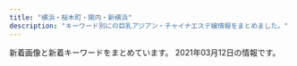 ```yaml
---
title: "横浜・桜木町・関内・新横浜"
description: "キーワード別にの巨乳アジアン・チャイナエステ嬢情報をまとめました。"
---
```


新着画像と新着キーワードをまとめています。
2021年03月12日の情報です。

<DmmAffiliateIns />
<KeywordTable
  shops={
    [
    {
        "keywords": {},
        "img_links": [
            "http://es-kannai.link/wp-content/uploads/2016/12/vvvv.png",
            "http://es-kannai.link/wp-content/uploads/2017/09/IMG_3456-720x480.jpg",
            "http://es-kannai.link/wp-content/uploads/2016/12/d.png",
            "http://es-kannai.link/wp-content/uploads/2017/09/IMG_3456-250x376.jpg",
            "http://es-kannai.link/wp-content/uploads/2016/12/a.jpg",
            "http://es-kannai.link/wp-content/uploads/2017/09/IMG_3456.jpg",
            "http://es-kannai.link/wp-content/uploads/2017/09/IMG_3457.jpg",
            "http://es-kannai.link/wp-content/uploads/2017/09/IMG_3457-720x480.jpg",
            "http://es-kannai.link/wp-content/uploads/2017/09/IMG_3454-400x267.jpg",
            "http://es-kannai.link/wp-content/uploads/2017/09/IMG_3457-250x376.jpg",
            "http://es-kannai.link/wp-content/uploads/2016/12/vvv.png",
            "http://es-kannai.link/wp-content/uploads/2017/09/IMG_3454-250x376.jpg",
            "http://es-kannai.link/wp-content/uploads/2017/09/IMG_3458.jpg",
            "http://es-kannai.link/wp-content/themes/template-salon2/images/campaign-bnr.png",
            "http://es-kannai.link/wp-content/themes/template-salon2/images/info.png",
            "http://es-kannai.link/wp-content/uploads/2017/09/IMG_3454.jpg",
            "http://es-kannai.link/wp-content/uploads/2016/12/aa.jpg",
            "http://es-kannai.link/wp-content/themes/template-salon2/images/news-ttl.jpg",
            "http://es-kannai.link/wp-content/uploads/2017/09/IMG_3458-720x480.jpg",
            "http://es-kannai.link/wp-content/themes/template-salon2/images/newface-ttl.jpg",
            "http://es-kannai.link/wp-content/themes/template-salon2/images/main-img.jpg",
            "http://es-kannai.link/wp-content/uploads/2017/09/IMG_3458-250x376.jpg",
            "http://es-kannai.link/wp-content/uploads/2016/12/aaaa.jpg",
            "http://cdn.dino-es.com/images/logo/200x40DinoEs.png",
            "http://es-kannai.link/wp-content/uploads/2017/09/IMG_3458-400x267.jpg",
            "http://es-kannai.link/wp-content/uploads/2016/12/dd.png",
            "http://es-kannai.link/wp-content/uploads/2016/12/v.jpg",
            "http://es-kannai.link/wp-content/uploads/2016/12/aaa.jpg",
            "http://es-kannai.link/wp-content/themes/template-salon2/images/m-info.png",
            "http://es-kannai.link/wp-content/uploads/2016/12/vv.jpg",
            "http://es-kannai.link/wp-content/uploads/2017/09/IMG_3454-720x480.jpg"
        ],
        "name": "Venus",
        "url": "http://es-kannai.link",
        "station": "JR\u95a2\u5185\u99c5\u5357\u53e3"
    },
    {
        "name": "Olive",
        "img_links": [
            "https://kannai-mensesthe.com/images/clear.png",
            "https://kannai-mensesthe.com/staff/mika-l1.jpg",
            "https://kannai-mensesthe.com/staff/haru-l1.jpg",
            "https://hamamatsucho-esthe.work/icon/google_plus.png",
            "https://kannai-mensesthe.com/staff/haru-s1.jpg",
            "https://kannai-mensesthe.com/room/2-l.jpg",
            "https://kannai-mensesthe.com//images/footer-r.png",
            "http://kannai-mensesthe.com/images/flower.png",
            "https://kannai-mensesthe.com/staff/sora-s1.jpg",
            "https://kannai-mensesthe.com/staff/koko-s1.jpg",
            "https://kannai-mensesthe.com/room/3-l.jpg",
            "https://kannai-mensesthe.com/button/blog.png",
            "https://hamamatsucho-esthe.work/icon/line.png",
            "https://kannai-mensesthe.com/room/2-s.jpg",
            "https://kannai-mensesthe.com/room/3-s.jpg",
            "https://kannai-mensesthe.com/room/1-l.jpg",
            "https://kannai-mensesthe.com/images/main1.jpg",
            "https://kannai-mensesthe.com/staff/risa-s1.jpg",
            "https://hamamatsucho-esthe.work/icon/twitter.png",
            "https://kannai-mensesthe.com/staff/risa-l1.jpg",
            "https://kannai-mensesthe.com/images/flower.png",
            "https://kannai-mensesthe.com/button/staff.png",
            "https://kannai-mensesthe.com/room/esthe2.jpg",
            "https://kannai-mensesthe.com/room/1-s.jpg",
            "https://kannai-mensesthe.com/staff/mika-s1.jpg",
            "https://kannai-mensesthe.com/staff/sora-l1.jpg",
            "https://kannai-mensesthe.com/staff/maki-l1.jpg",
            "https://kannai-mensesthe.com/button/home.png",
            "https://kannai-mensesthe.com/2019/11/10/1.jpg",
            "https://kannai-mensesthe.com/images/footer-l.png",
            "https://hamamatsucho-esthe.work/icon/facebook.png",
            "https://kannai-mensesthe.com/room/4-l.jpg",
            "https://kannai-mensesthe.com/icon/facebook.png",
            "https://kannai-mensesthe.com/room/4-s.jpg",
            "https://kannai-mensesthe.com/staff/koko-l1.jpg",
            "https://kannai-mensesthe.com/icon/line.png",
            "https://kannai-mensesthe.com/room/esthe3.jpg",
            "https://kannai-mensesthe.com/images/main-sp.jpg",
            "https://kannai-mensesthe.com/staff/maki-s1.jpg",
            "https://kannai-mensesthe.com/icon/twitter.png",
            "https://kannai-mensesthe.com/2019/12/03/risa-s1.jpg",
            "https://kannai-mensesthe.com/room/esthe1.jpg",
            "https://kannai-mensesthe.com/icon/google_plus.png"
        ],
        "url": "http://kannai-mensesthe.com/",
        "station": "JR\u95a2\u5185\u99c5",
        "keywords": {
            "88": 14,
            "90": 28
        }
    },
    {
        "keywords": {
            "C": 68,
            "D": 31,
            "87": 19,
            "86": 36,
            "85": 31,
            "83": 9,
            "84": 13
        },
        "img_links": [
            "http://www.shine-es.info/public/image/20181128/20181128190142_51228.jpeg",
            "http://www.shine-es.info/public/image/20200420/20200420174959_97231.jpeg",
            "http://www.shine-es.info/public/image/20201113/20201113010109_63246.png",
            "http://www.shine-es.info/public/image/20191007/20191007000751_26360.jpg",
            "http://www.shine-es.info/public/image/20191007/20191007000800_55460.png",
            "http://www.shine-es.info/public/image/20201009/20201009012403_82863.jpg",
            "http://www.shine-es.info/public/image/20191009/20191009171328_21361.jpg",
            "http://www.shine-es.info/img/top/pic-2.jpg",
            "http://www.shine-es.info/public/image/20200901/20200901125021_47269.jpg",
            "http://www.shine-es.info/img/top/pic-1.jpg",
            "http://www.shine-es.info/public/image/20200420/20200420174944_96356.jpeg",
            "http://www.shine-es.info/public/image/20210224/20210224004055_63018.jpg",
            "http://www.shine-es.info/img/top/nav_04.jpg",
            "http://www.shine-es.info/public/image/20200505/20200505002649_53549.png",
            "http://www.shine-es.info/public/image/20190617/20190617002036_61596.jpg",
            "http://www.shine-es.info/public/image/20180524/20180524214610_38863.jpeg",
            "http://www.shine-es.info/public/image/20180806/20180806021637_66262.jpeg",
            "http://www.shine-es.info/public/image/20190617/20190617002029_84673.jpg",
            "http://www.shine-es.info/public/image/20210222/20210222103449_67865.png",
            "http://www.shine-es.info/public/image/20200120/20200120014129_44289.jpg",
            "http://www.shine-es.info/public/image/20201020/20201020190438_86333.png",
            "http://www.shine-es.info/public/image/20190827/20190827011025_93525.jpg",
            "http://www.shine-es.info/public/image/20191009/20191009171341_70954.jpg",
            "http://www.shine-es.info/public/image/20180528/20180528013047_54119.jpg",
            "http://www.shine-es.info/public/image/20201210/20201210131428_47249.png",
            "http://www.shine-es.info/public/image/20201030/20201030141055_73595.jpg",
            "http://www.shine-es.info/img/top/nav_09.jpg",
            "http://www.shine-es.info/public/image/20201130/20201130150442_88111.jpg",
            "http://www.shine-es.info/img/top/koko.png",
            "http://www.shine-es.info/public/image/20201107/20201107124509_92438.png",
            "http://www.shine-es.info/public/image/20180524/20180524214652_54672.jpeg",
            "http://www.shine-es.info/public/image/20180524/20180524214747_75881.jpeg",
            "http://www.shine-es.info/img/top/nav_06.jpg",
            "http://www.shine-es.info/public/image/20190406/20190406214019_72078.jpg",
            "http://www.shine-es.info/public/image/20180426/20180426160348_68419.jpg",
            "http://www.shine-es.info/img/top/mobile.jpg",
            "http://www.shine-es.info/public/image/20200225/20200225013302_28274.png",
            "http://www.shine-es.info/public/image/20200816/20200816001546_39857.jpg",
            "http://www.shine-es.info/public/image/20200901/20200901124912_14983.jpg",
            "http://www.shine-es.info/public/image/20210204/20210204005557_55265.png",
            "http://www.shine-es.info/public/image/20180524/20180524214431_17082.jpg",
            "http://www.shine-es.info/img/top/nav_03.jpg",
            "http://www.shine-es.info/public/image/20180426/20180426160618_24358.jpg",
            "http://www.shine-es.info/public/image/20191129/20191129184548_44783.jpg",
            "http://www.shine-es.info/public/image/20200625/20200625164158_20466.jpg",
            "http://www.shine-es.info/public/image/20191123/20191123005624_21397.jpg",
            "http://www.shine-es.info/public/image/20200420/20200420175008_44399.jpeg",
            "http://www.shine-es.info/public/image/20180806/20180806021646_71312.jpeg",
            "http://www.shine-es.info/public/image/20180426/20180426161222_54119.jpg",
            "http://www.shine-es.info/img/system/campaign3.png",
            "http://www.shine-es.info/public/image/20180514/20180514161320_29646.jpg",
            "http://www.shine-es.info/img/top/pic-1.png",
            "http://www.shine-es.info/public/image/20191123/20191123005615_48887.jpg",
            "http://www.shine-es.info/public/image/20180524/20180524214818_14591.jpeg",
            "http://www.shine-es.info/img/top/pic-3.jpg",
            "http://www.shine-es.info/public/image/20210126/20210126012525_25271.png",
            "http://www.shine-es.info/img/top/nav_05.jpg",
            "http://www.shine-es.info/img/top/nav_07.jpg"
        ],
        "url": "http://www.shine-es.info/",
        "station": "JR\u65b0\u6a2a\u6d5c\u99c5\u5317\u53e3",
        "name": "SRP"
    },
    {
        "keywords": {},
        "station": "JR\u6a2a\u6d5c\u99c5\u76f8\u9244\u53e3",
        "name": "\u30ab\u30e9\u30d5\u30eb\u30ea\u30be\u30fc\u30c8",
        "img_links": [],
        "url": "https://color.uouono.com/"
    },
    {
        "img_links": [
            "http://www.sugoi.mensest.com/images/tit_therapist.png",
            "http://www.sugoi.mensest.com/files/014-03.jpg",
            "http://www.sugoi.mensest.com/files/011-02.jpg",
            "http://www.sugoi.mensest.com/files/007-02.jpg",
            "http://www.sugoi.mensest.com/photo_news/upimg/9319560432ee0b7d64_0.jpg",
            "http://www.sugoi.mensest.com/files/015.jpg",
            "http://www.sugoi.mensest.com/files/010.jpg",
            "http://www.sugoi.mensest.com/files/007-03.jpg",
            "http://www.sugoi.mensest.com/files/011-03.jpg",
            "http://www.sugoi.mensest.com/images/img_tel.png",
            "http://www.sugoi.mensest.com/files/015-02.jpg",
            "http://www.sugoi.mensest.com/files/009-02.jpg",
            "http://www.sugoi.mensest.com/files/006.jpg",
            "http://www.sugoi.mensest.com/photo_news/upimg/140376020e61bbf2e0_0.jpg",
            "http://www.sugoi.mensest.com/files/009-03.jpg",
            "http://www.sugoi.mensest.com/files/015-03.jpg",
            "http://www.sugoi.mensest.com/images/top.jpg",
            "http://www.sugoi.mensest.com/files/006-03.jpg",
            "http://www.sugoi.mensest.com/images/sp_tit_therapist.png",
            "http://www.sugoi.mensest.com/files/007.jpg",
            "http://www.sugoi.mensest.com/files/009.jpg",
            "http://www.sugoi.mensest.com/files/012-02.jpg",
            "http://www.sugoi.mensest.com/files/010-03.jpg",
            "http://www.sugoi.mensest.com/images/maining.jpg",
            "http://www.sugoi.mensest.com/files/014-02.jpg",
            "http://www.sugoi.mensest.com/images/sp_tit_new.png",
            "http://www.sugoi.mensest.com/files/006-02.jpg",
            "http://www.sugoi.mensest.com/files/012-03.jpg",
            "http://www.sugoi.mensest.com/files/012.jpg",
            "http://www.sugoi.mensest.com/files/014.jpg",
            "http://www.sugoi.mensest.com/images/tit_new.png",
            "http://www.sugoi.mensest.com/files/011.jpg",
            "http://www.sugoi.mensest.com/files/010-02.jpg",
            "http://www.sugoi.mensest.com/images/sp_top.jpg",
            "http://www.sugoi.mensest.com/photo_news/upimg/732276045ad564be0e_0.jpg"
        ],
        "name": "\u3059\u3054\u3044\u7652\u3057",
        "url": "http://www.sugoi.mensest.com/",
        "keywords": {
            "D": 48,
            "87": 48,
            "\u30bb\u30af\u30b7\u30fc": 1
        },
        "station": "JR\u6771\u795e\u5948\u5ddd\u99c5\u897f\u53e3"
    },
    {
        "station": "JR\u95a2\u5185\u99c5\u5317\u53e3",
        "name": "\u78a7\u3044\u9ce5",
        "url": "http://www.aoitori.mesthe.com/",
        "keywords": {
            "86": 2,
            "88": 2,
            "87": 1,
            "D": 4
        },
        "img_links": [
            "http://www.aoitori.mesthe.com/images/link_line.png",
            "http://www.aoitori.mesthe.com/files/007.jpg",
            "http://www.aoitori.mesthe.com/images/shop/shop02.jpg",
            "http://www.aoitori.mesthe.com/files/006-02.jpg",
            "http://www.aoitori.mesthe.com/images/staff_line.png",
            "http://www.aoitori.mesthe.com/images/shop/shop01.jpg",
            "http://www.aoitori.mesthe.com/images/shop/shop04.jpg",
            "http://www.aoitori.mesthe.com/files/003.jpg",
            "http://www.aoitori.mesthe.com/files/006.jpg",
            "http://www.aoitori.mesthe.com/files/005.jpg",
            "http://www.aoitori.mesthe.com/files/002.jpg",
            "http://www.aoitori.mesthe.com/images/tit-infor.png",
            "http://www.aoitori.mesthe.com/files/005-02.jpg",
            "http://www.aoitori.mesthe.com/files/007-02.jpg",
            "http://www.aoitori.mesthe.com/images/girl-z2.jpg",
            "http://www.aoitori.mesthe.com/images/shop/shop03.jpg",
            "http://www.aoitori.mesthe.com/files/002-02.jpg",
            "http://www.aoitori.mesthe.com/images/mobile.png",
            "http://www.aoitori.mesthe.com/images/bj3.png",
            "http://www.aoitori.mesthe.com/files/003-02.jpg",
            "http://www.aoitori.mesthe.com/images/top.png",
            "http://www.aoitori.mesthe.com/images/top_sche.png",
            "http://www.aoitori.mesthe.com/images/infor.png",
            "http://www.aoitori.mesthe.com/images/girl-z1.jpg"
        ]
    },
    {
        "img_links": [],
        "url": "http://seirakuen.est.cm/",
        "station": "JR\u95a2\u5185\u99c5\u5357\u53e3",
        "keywords": {},
        "name": "\u8056\u697d\u5712"
    },
    {
        "keywords": {},
        "url": "http://e-yozakura.xyz/",
        "name": "\u591c\u685c\uff5e\u3088\u3056\u304f\u3089\uff5e",
        "img_links": [
            "http://e-yozakura.xyz/images/bj_03.jpg",
            "http://e-yozakura.xyz/images/yuk.jpg",
            "http://e-yozakura.xyz/images/r1.jpg",
            "http://e-yozakura.xyz/images/r2.jpg",
            "http://e-yozakura.xyz/images/slide1.png",
            "http://e-yozakura.xyz/images/g4.jpg",
            "http://e-yozakura.xyz/images/r4.jpg",
            "http://e-yozakura.xyz/images/g9.jpg",
            "http://e-yozakura.xyz/images/hua.jpg",
            "http://e-yozakura.xyz/images/g1.jpg",
            "http://e-yozakura.xyz/images/top.jpg",
            "http://e-yozakura.xyz/images/g2.jpg",
            "http://e-yozakura.xyz/images/g5.jpg",
            "http://e-yozakura.xyz/images/mobile.png",
            "http://e-yozakura.xyz/images/g8.jpg",
            "http://e-yozakura.xyz/images/slide2.png",
            "http://e-yozakura.xyz/images/r3.jpg",
            "http://e-yozakura.xyz/images/ai.jpg",
            "http://e-yozakura.xyz/images/slide3.png",
            "http://e-yozakura.xyz/images/r8.jpg",
            "http://e-yozakura.xyz/images/r7.jpg",
            "http://e-yozakura.xyz/images/ll.jpg",
            "http://e-yozakura.xyz/images/bj_01.jpg",
            "http://e-yozakura.xyz/images/tite-staff.jpg",
            "http://e-yozakura.xyz/images/12.jpg",
            "http://e-yozakura.xyz/images/news01.png",
            "http://e-yozakura.xyz/images/hh.jpg",
            "http://e-yozakura.xyz/images/htm.jpg",
            "http://e-yozakura.xyz/images/news03.png",
            "http://e-yozakura.xyz/images/sa.jpg",
            "http://e-yozakura.xyz/images/m1.jpg",
            "http://e-yozakura.xyz/images/g0.jpg",
            "http://e-yozakura.xyz/images/yuka.jpg",
            "http://e-yozakura.xyz/images/t.jpg",
            "http://e-yozakura.xyz/images/r6.jpg",
            "http://e-yozakura.xyz/images/r5.jpg"
        ],
        "station": "JR\u95a2\u5185\u99c5\u5317\u53e3"
    },
    {
        "keywords": {
            "D": 2,
            "C": 15,
            "88": 1,
            "84": 1,
            "E": 2,
            "86": 1,
            "87": 1
        },
        "name": "\u7652\u3057\u306e\u5929\u4f7f",
        "img_links": [
            "http://iyashi-tenshi.work/img/c1.jpg",
            "http://iyashi-tenshi.work/img/st10.jpg",
            "http://iyashi-tenshi.work/img/IMG_17480.jpg",
            "http://iyashi-tenshi.work/img/sta10.jpg",
            "http://iyashi-tenshi.work/img/mo.png",
            "http://iyashi-tenshi.work/i/img/sta10.jpg",
            "http://iyashi-tenshi.work/i/img/sta12.jpg",
            "http://iyashi-tenshi.work/i/img/st10.jpg",
            "http://iyashi-tenshi.work/img/bottom.png",
            "http://iyashi-tenshi.work/img/st13.jpg",
            "http://iyashi-tenshi.work/img/IMG_1709.jpg",
            "http://iyashi-tenshi.work/img/head.png",
            "http://iyashi-tenshi.work/i/img/r4.jpg",
            "http://iyashi-tenshi.work/i/img/sta13.jpg",
            "http://iyashi-tenshi.work/img/st11.jpg",
            "http://iyashi-tenshi.work/i/img/r2.jpg",
            "http://iyashi-tenshi.work/i/img/acc-1.jpg",
            "http://iyashi-tenshi.work/img/sta12.jpg",
            "http://iyashi-tenshi.work/i/img/acc-4.png",
            "http://iyashi-tenshi.work/i/img/acc-5.jpg",
            "http://iyashi-tenshi.work/img/nos.jpg",
            "http://iyashi-tenshi.work/img/sta13.jpg",
            "http://iyashi-tenshi.work/i/img/acc-2.png",
            "http://iyashi-tenshi.work/i/img/sta11.jpg",
            "http://iyashi-tenshi.work/img/sta11.jpg",
            "http://iyashi-tenshi.work/i/img/r5.jpg",
            "http://iyashi-tenshi.work/i/img/r1.jpg",
            "http://iyashi-tenshi.work/i/img/r3.jpg",
            "http://iyashi-tenshi.work/i/img/acc-3.png",
            "http://iyashi-tenshi.work/img/IMG_17410.jpg",
            "http://iyashi-tenshi.work/img/st12.jpg"
        ],
        "url": "http://iyashi-tenshi.work/",
        "station": "JR\u4e2d\u5c71\u99c5\u5317\u53e3"
    },
    {
        "url": "http://morien.este.work/",
        "img_links": [
            "http://morien.este.work/2/uploadimg/1565558725.jpg",
            "http://morien.este.work/2/uploadimg/1594704743.jpg",
            "http://morien.este.work/2/uploadimg/1574764277.jpg",
            "http://morien.este.work/top.jpg",
            "http://morien.este.work/2/uploadimg/1613996342.jpg",
            "http://morien.este.work/mens-esthe.png",
            "http://morien.este.work/2/uploadimg/1577672563.jpg"
        ],
        "name": "\u68ee\u82d1",
        "station": "\u53cd\u753a\u99c5",
        "keywords": {
            "83": 6,
            "D": 30,
            "85": 12,
            "87": 6,
            "86": 6
        }
    },
    {
        "keywords": {
            "89": 1,
            "87": 1,
            "94": 1,
            "E": 2,
            "C": 3,
            "88": 1,
            "90": 2
        },
        "name": "\u30e9\u30c3\u30ad\u30fc\u30ac\u30fc\u30eb",
        "station": "JR\u95a2\u5185\u99c5\u5317\u53e3",
        "url": "http://girl.me-es.com/",
        "img_links": [
            "http://girl.me-es.com/images/index_03.jpg",
            "http://girl.me-es.com/images/index_19.jpg",
            "http://girl.me-es.com/images/rec.jpg",
            "http://girl.me-es.com/girl/05a.jpg",
            "http://girl.me-es.com/girl/01.jpg",
            "http://girl.me-es.com/images/index_08.jpg",
            "http://girl.me-es.com/images/index_15.jpg",
            "http://girl.me-es.com/images/index_21.jpg",
            "http://girl.me-es.com/girl/01a.jpg",
            "http://girl.me-es.com/images/index_13.jpg",
            "http://girl.me-es.com/images/index_04.jpg",
            "http://girl.me-es.com/images/index_17.jpg",
            "http://girl.me-es.com/images/index_01.jpg",
            "http://girl.me-es.com/images/index_14.jpg",
            "http://girl.me-es.com/images/info.jpg",
            "http://girl.me-es.com/images/02.jpg",
            "http://girl.me-es.com/girl/04.jpg",
            "http://girl.me-es.com/images/index_05.jpg",
            "http://girl.me-es.com/images/staff_10.jpg",
            "http://girl.me-es.com/images/index_07.jpg",
            "http://girl.me-es.com/girl/00.jpg",
            "http://girl.me-es.com/images/index_10.jpg",
            "http://girl.me-es.com/images/index_12.jpg",
            "http://girl.me-es.com/images/index_06.jpg",
            "http://girl.me-es.com/girl/06.jpg",
            "http://girl.me-es.com/images/01.jpg",
            "http://girl.me-es.com/girl/02.jpg",
            "http://girl.me-es.com/images/info_10.jpg",
            "http://girl.me-es.com/images/index_09.jpg",
            "http://girl.me-es.com/images/rec_10.jpg",
            "http://girl.me-es.com/girl/05.jpg",
            "http://girl.me-es.com/girl/03.jpg"
        ]
    },
    {
        "name": "Rose Color\uff5e\u30ed\u30fc\u30ba\u30ab\u30e9\u30fc\uff5e",
        "url": "http://www.rose-color.info/",
        "img_links": [
            "http://www.rose-color.info/public/image/20201113/20201113005050_58373.png",
            "http://www.rose-color.info/public/image/20190509/20190509140925_63726.jpg",
            "http://www.rose-color.info/public/image/20190509/20190509150501_74550.jpg",
            "http://www.rose-color.info/public/image/20210224/20210224003309_92092.jpg",
            "http://www.rose-color.info/public/image/20190922/20190922200505_21149.jpeg",
            "http://www.rose-color.info/public/image/20210222/20210222102101_83200.png",
            "http://www.rose-color.info/public/image/20190509/20190509160519_55359.jpg",
            "http://www.rose-color.info/public/image/20190509/20190509145904_79944.jpg",
            "http://www.rose-color.info/public/image/20200624/20200624132622_25845.jpg",
            "http://www.rose-color.info/public/image/20190509/20190509145323_81608.jpg",
            "http://www.rose-color.info/img/gtop.jpg",
            "http://www.rose-color.info/public/image/20190509/20190509150319_28745.jpg",
            "http://www.rose-color.info/public/image/20201009/20201009005900_97376.jpg",
            "http://www.rose-color.info/img/koko.png",
            "http://www.rose-color.info/public/image/20190517/20190517212433_70632.jpg",
            "http://www.rose-color.info/img/link2.jpg",
            "http://www.rose-color.info/public/image/20190509/20190509140857_11715.jpg",
            "http://www.rose-color.info/public/image/20190509/20190509151145_51237.jpg",
            "http://www.rose-color.info/public/image/20200417/20200417025857_20118.png",
            "http://www.rose-color.info/public/image/20201130/20201130144441_16819.jpg",
            "http://www.rose-color.info/public/image/20201020/20201020184710_30595.png",
            "http://www.rose-color.info/public/image/20190517/20190517212453_15511.jpg",
            "http://www.rose-color.info/public/image/20190509/20190509145318_30201.jpg",
            "http://www.rose-color.info/public/image/20190509/20190509140935_98972.jpg",
            "http://www.rose-color.info/img/link1.jpg",
            "http://www.rose-color.info/public/image/20201007/20201007120913_18836.jpg",
            "http://www.rose-color.info/public/image/20201210/20201210130347_71702.png",
            "http://www.rose-color.info/public/image/20191025/20191025151602_11534.jpg",
            "http://www.rose-color.info/public/image/20210126/20210126011220_75981.png",
            "http://www.rose-color.info/public/image/20190509/20190509140913_93259.jpg",
            "http://www.rose-color.info/public/image/20210204/20210204004224_97903.png",
            "http://www.rose-color.info/public/image/20190509/20190509151815_26133.jpg",
            "http://www.rose-color.info/public/image/20201107/20201107123935_72522.png",
            "http://www.rose-color.info/public/image/20190509/20190509151712_73273.jpg",
            "http://www.rose-color.info/public/image/20190922/20190922200457_51255.jpeg",
            "http://www.rose-color.info/public/image/20190509/20190509145858_80062.jpg",
            "http://www.rose-color.info/public/image/20201014/20201014160847_32283.jpg",
            "http://www.rose-color.info/public/image/20190924/20190924151957_88257.jpg",
            "http://www.rose-color.info/public/image/20190819/20190819122724_17981.png",
            "http://www.rose-color.info/img/sys.jpg",
            "http://www.rose-color.info/img/gback.jpg"
        ],
        "keywords": {
            "D": 20,
            "86": 36,
            "87": 31,
            "C": 57,
            "E": 6,
            "F": 3,
            "89": 3,
            "85": 16
        },
        "station": "JR\u65b0\u6a2a\u6d5c\u99c5\u5317\u53e3"
    },
    {
        "img_links": [
            "http://www.cherry.relaxmens.com/files/006.jpg",
            "http://www.cherry.relaxmens.com/images/rsubt7.png",
            "http://www.cherry.relaxmens.com/images/slider-img001.jpg",
            "http://www.cherry.relaxmens.com/files/002.jpg",
            "http://www.cherry.relaxmens.com/files/004.jpg",
            "http://www.cherry.relaxmens.com/images/rsubt4.png",
            "http://www.cherry.relaxmens.com/photo_news/upimg/609926040858675047_1.jpg",
            "http://www.cherry.relaxmens.com/images/rsubt2.png",
            "http://www.cherry.relaxmens.com/images/m2.jpg",
            "http://www.cherry.relaxmens.com/images/m5.jpg",
            "http://www.cherry.relaxmens.com/images/slider-img002.jpg",
            "http://www.cherry.relaxmens.com/images/rsubt6.png",
            "http://www.cherry.relaxmens.com/photo_news/upimg/609926040858675047_0.jpg",
            "http://www.cherry.relaxmens.com/images/rsubt1.png",
            "http://www.cherry.relaxmens.com/files/003.jpg",
            "http://www.cherry.relaxmens.com/files/001.jpg",
            "http://www.cherry.relaxmens.com/images/m1.jpg",
            "http://www.cherry.relaxmens.com/images/b-tel.png",
            "http://www.cherry.relaxmens.com/images/b-online.png",
            "http://www.cherry.relaxmens.com/images/rsubt5.png",
            "http://www.cherry.relaxmens.com/images/m4.jpg",
            "http://www.cherry.relaxmens.com/images/m6.jpg",
            "http://www.cherry.relaxmens.com/images/m3.jpg",
            "http://www.cherry.relaxmens.com/images/rsubt3.png",
            "http://www.cherry.relaxmens.com/files/005.jpg"
        ],
        "name": "\u685c\u6843\uff5e\u3055\u304f\u3089\u3093\u307c\uff5e",
        "station": "JR\u6a2a\u6d5c\u99c5\u5317\u897f\u53e3",
        "keywords": {
            "D": 40,
            "C": 8,
            "88": 16,
            "86": 8,
            "87": 24
        },
        "url": "http://www.cherry.relaxmens.com/"
    },
    {
        "station": "JR\u6771\u795e\u5948\u5ddd\u99c5\u897f\u53e3",
        "img_links": [
            "http://www.dokidoki.iesjp.com/files/006.jpg",
            "http://www.dokidoki.iesjp.com/photo_news/upimg/404596025f3e29a25e_1.jpg",
            "http://www.dokidoki.iesjp.com/files/001.jpg",
            "http://www.dokidoki.iesjp.com/photo_news/upimg/52590602a0e1f6175b_0.jpg",
            "http://www.dokidoki.iesjp.com/files/003.jpg",
            "http://www.dokidoki.iesjp.com/photo_news/upimg/85753603ca2b9304f2_1.jpg",
            "http://www.dokidoki.iesjp.com/files/005.jpg"
        ],
        "url": "http://www.dokidoki.iesjp.com/",
        "name": "\u30c9\u30ad\u30c9\u30ad\u30cf\u30cb\u30fc",
        "keywords": {
            "86": 4,
            "D": 16,
            "87": 12
        }
    },
    {
        "keywords": {
            "86": 1,
            "C": 11,
            "84": 1,
            "D": 3,
            "85": 2
        },
        "station": "JR\u6a2a\u6d5c\u99c5\u5317\u897f\u53e3",
        "img_links": [
            "http://sh-riraku31.xyz/templets/default/picture/staff01.jpg",
            "http://sh-riraku31.xyz/uploads/allimg/180703/1-1PF3111J3201.png",
            "http://sh-riraku31.xyz/uploads/allimg/180629/1-1P629115504250.png",
            "http://sh-riraku31.xyz/uploads/201005/1-2010051J6062Y.jpg",
            "http://sh-riraku31.xyz/uploads/201005/1-2010051621224F.jpg",
            "http://sh-riraku31.xyz/templets/default/picture/top.jpg",
            "http://sh-riraku31.xyz/templets/default/picture/girl-z1.jpg",
            "http://sh-riraku31.xyz/uploads/201005/1-2010051J55CA.jpg",
            "http://sh-riraku31.xyz/templets/default/picture/girl-z2.jpg",
            "http://sh-riraku31.xyz/uploads/201005/1-20100516201cK.jpg",
            "http://sh-riraku31.xyz/templets/default/picture/top1.jpg",
            "http://sh-riraku31.xyz/uploads/201005/1-201005162114248.jpg",
            "http://sh-riraku31.xyz/templets/default/picture/s_news.jpg",
            "http://sh-riraku31.xyz/uploads/201005/1-201005162010396.jpg",
            "http://sh-riraku31.xyz/uploads/201005/1-201005162101U5.jpg",
            "http://sh-riraku31.xyz/uploads/201005/1-201005162052635.jpg"
        ],
        "name": "\u30c1\u30a7\u30ea\u30fc",
        "url": "http://sh-riraku31.xyz/"
    },
    {
        "name": "\u7d50",
        "url": "http://www.oguti.work/",
        "img_links": [
            "http://www.oguti.work/images/int2.jpg",
            "http://www.oguti.work/staff/yuna.jpg",
            "http://www.oguti.work/img/rie1.jpg",
            "http://www.oguti.work/img/miki2.jpg",
            "http://www.oguti.work/images/sys.jpg",
            "http://www.oguti.work/images/rec1.jpg",
            "http://www.oguti.work/images/3.jpg",
            "http://www.oguti.work/images/rec2.jpg",
            "http://www.oguti.work/images/int1.jpg",
            "http://www.oguti.work/img/yuna1.jpg",
            "http://www.oguti.work/images/4.jpg",
            "http://www.oguti.work/images/head.jpg",
            "http://www.oguti.work/images/1.jpg",
            "http://www.oguti.work/img/kaori1.jpg",
            "http://www.oguti.work/images/ac1.jpg",
            "http://www.oguti.work/images/staff_t.jpg",
            "http://www.oguti.work/staff/kaori.jpg",
            "http://www.oguti.work/images/tg.jpg",
            "http://www.oguti.work/staff/miki.jpg",
            "http://www.oguti.work/staff/rie.jpg",
            "http://www.oguti.work/images/2.jpg",
            "http://www.oguti.work/images/news.jpg",
            "http://www.oguti.work/images/s1.png",
            "http://www.oguti.work/img/miki1.jpg",
            "http://www.oguti.work/img/yuna2.jpg",
            "http://www.oguti.work/images/interior_t.jpg"
        ],
        "station": "JR\u5927\u53e3\u99c5\u6771\u53e3",
        "keywords": {}
    },
    {
        "station": "\u5b50\u5b89\u99c5",
        "name": "Honey honey",
        "keywords": {
            "C": 7
        },
        "img_links": [
            "http://iroha.space/_src/51086163/22.jpg",
            "http://iroha.space/_src/51086083/navi_02.jpg",
            "http://iroha.space/_src/51086112/line3.jpg",
            "http://iroha.space/_src/51086148/navi_01.jpg",
            "http://iroha.space/_src/51086354/wechatimg2504.jpg",
            "http://iroha.space/_src/54107388/wechatimg96_20210310180526878.jpg",
            "http://iroha.space/_src/51086275/zian.png",
            "http://iroha.space/_src/51086364/line3.jpg",
            "http://iroha.space/_src/51086367/wechatimg2294_20201217123431959.jpg",
            "http://iroha.space/_src/51086114/sign.png",
            "http://iroha.space/_src/51086149/navi_02.jpg",
            "http://iroha.space/_src/51086085/navi_04.jpg",
            "http://iroha.space/_src/51086158/3.jpg",
            "http://iroha.space/_src/51086298/wechatimg2294_20201217123431959.jpg",
            "http://iroha.space/_src/51086154/1.jpg",
            "http://iroha.space/_src/51086230/zian.png",
            "http://iroha.space/_src/51086164/33.jpg",
            "http://iroha.space/_src/51086374/wechatimg2289_20201217123431920.jpg",
            "http://iroha.space/_src/51086361/line3.jpg",
            "http://iroha.space/_src/51086132/sign.png",
            "http://iroha.space/_src/51086368/line3.jpg",
            "http://iroha.space/_src/51086351/wechatimg2289_20201217123431920.jpg",
            "http://iroha.space/_src/51086153/navi_06.jpg",
            "http://iroha.space/_src/54107390/wechatimg97_20210310180526831.jpg",
            "http://iroha.space/_src/51086150/navi_03.jpg",
            "http://iroha.space/_src/51086359/wechatimg2504.jpg",
            "http://iroha.space/_src/51086140/sign.png",
            "http://iroha.space/_src/51086122/sign.png",
            "http://iroha.space/_src/54106782/slider3.jpg",
            "http://iroha.space/_src/51086234/zian.png",
            "http://iroha.space/_src/51086110/line3.jpg",
            "http://iroha.space/_src/51086366/wechatimg2294_20201217123431959.jpg",
            "http://iroha.space/_src/54106781/slider2.jpg",
            "http://iroha.space/_src/51086373/wechatimg2289_20201217123431920.jpg",
            "http://iroha.space/_src/51086360/wechatimg2504.jpg",
            "http://iroha.space/_src/51086102/sign.png",
            "http://iroha.space/_src/54106784/slider5.jpg",
            "http://iroha.space/_src/54106783/slider4.jpg",
            "http://iroha.space/_src/54107406/line3.jpg",
            "http://iroha.space/_src/51086087/navi_03.jpg",
            "http://iroha.space/_src/51086156/2.jpg",
            "http://iroha.space/_src/51086081/navi_01.jpg",
            "http://iroha.space/_src/51086089/navi_05.jpg",
            "http://iroha.space/_src/51086165/44.jpg",
            "http://iroha.space/_src/51086232/zian.png",
            "http://iroha.space/_src/54106780/slider1.jpg",
            "http://iroha.space/_src/51086371/line3.jpg",
            "http://iroha.space/_src/51086166/55.jpg",
            "http://iroha.space/_src/51086375/line3.jpg",
            "http://iroha.space/_src/51086152/navi_05.jpg",
            "http://iroha.space/_src/51086091/navi_06.jpg",
            "http://iroha.space/_src/51086151/navi_04.jpg",
            "http://iroha.space/_src/51086355/wechatimg2504.jpg",
            "http://iroha.space/_src/51086357/line3.jpg",
            "http://iroha.space/_src/51086162/11.jpg"
        ],
        "url": "http://iroha.space/"
    },
    {
        "img_links": [
            "http://www.est-aya.work/images/info.png",
            "http://www.est-aya.work/images/rec2.jpg",
            "http://www.est-aya.work/images/tel.jpg",
            "http://www.est-aya.work/images/news.png",
            "http://www.est-aya.work/images/head.jpg",
            "http://www.est-aya.work/images/9.jpg",
            "http://www.est-aya.work/images/mobile.jpg",
            "http://www.est-aya.work/img/miku1.jpg",
            "http://www.est-aya.work/img/mimi1.jpg",
            "http://www.est-aya.work/images/sys1.png",
            "http://www.est-aya.work/images/ta.jpg",
            "http://www.est-aya.work/images/int1.png",
            "http://www.est-aya.work/images/staff_t.jpg",
            "http://www.est-aya.work/img/mika1.jpg",
            "http://www.est-aya.work/images/rec1.png",
            "http://www.est-aya.work/images/11.jpg",
            "http://www.est-aya.work/images/sys2.png",
            "http://www.est-aya.work/images/3.jpg",
            "http://www.est-aya.work/images/2.jpg",
            "http://www.est-aya.work/img/asuka1.jpg",
            "http://www.est-aya.work/images/line.png",
            "http://www.est-aya.work/images/sys3.png",
            "http://www.est-aya.work/images/interior_t.jpg",
            "http://www.est-aya.work/images/8.jpg",
            "http://www.est-aya.work/img/ayumi1.jpg",
            "http://www.est-aya.work/images/int2.png"
        ],
        "station": "JR\u685c\u6728\u753a\u99c5\u53571\u51fa\u53e3",
        "name": "\u7d62\u9999\uff5e\u30a2\u30e4\u30ab\uff5e",
        "keywords": {},
        "url": "http://www.est-aya.work/"
    },
    {
        "name": "\u6765\u5922\uff5e\u30e9\u30a4\u30e0\uff5e",
        "img_links": [],
        "keywords": {},
        "url": "http://raimu.ests.jp/",
        "station": "JR\u6771\u795e\u5948\u5ddd\u99c5\u897f\u53e3"
    },
    {
        "name": "\u30b9\u30de\u30a4\u30eb",
        "keywords": {},
        "station": "JR\u95a2\u5185\u99c5\u5317\u53e3",
        "url": "http://smile.iest.jp/",
        "img_links": [
            "http://smile.iest.jp/images/top/top_05.jpg",
            "http://smile.iest.jp/images/staff_one/staff_one_02.jpg",
            "http://smile.iest.jp/images/gallery/gallery_104.jpg",
            "http://smile.iest.jp/images/staff_one/staff_one_04.jpg",
            "http://smile.iest.jp/images/home/top_qp.jpg",
            "http://smile.iest.jp/images/gallery/gallery_401.jpg",
            "http://smile.iest.jp/images/staff/sta_0z10.jpg",
            "http://smile.iest.jp/images/top/top_08.png",
            "http://smile.iest.jp/images/staff/sta_023.jpg",
            "http://smile.iest.jp/images/staff/sta_0z8.jpg",
            "http://smile.iest.jp/images/top/top_04.jpg",
            "http://smile.iest.jp/images/staff_one/staff_one_01.jpg",
            "http://smile.iest.jp/images/staff/sta_0z12.jpg",
            "http://smile.iest.jp/images/top/top_01.jpg",
            "http://smile.iest.jp/images/staff_image/staff_d02.jpg",
            "http://smile.iest.jp/images/staff_one/staff_one_08.png",
            "http://smile.iest.jp/images/staff/sta_0z9.jpg",
            "http://smile.iest.jp/images/gallery/gallery_01.jpg",
            "http://smile.iest.jp/images/top/top_03.jpg",
            "http://smile.iest.jp/images/system/syatem_302.jpg",
            "http://smile.iest.jp/images/gallery/gallery_102.jpg",
            "http://smile.iest.jp/images/gallery/gallery_103.jpg",
            "http://smile.iest.jp/images/top/top_02.jpg",
            "http://smile.iest.jp/images/gallery/gallery_403.jpg",
            "http://smile.iest.jp/images/staff_one/staff_one_07.png",
            "http://smile.iest.jp/images/gallery/gallery_101.jpg",
            "http://smile.iest.jp/images/staff/sta_06.jpg",
            "http://smile.iest.jp/images/staff/sta_04.jpg",
            "http://smile.iest.jp/images/home/index_04.jpg",
            "http://smile.iest.jp/images/home/QR.png",
            "http://smile.iest.jp/images/system/syatem_301.jpg",
            "http://smile.iest.jp/images/staff_image/staff_d04.jpg",
            "http://smile.iest.jp/images/staff_image/staff_d03.jpg",
            "http://smile.iest.jp/images/home/index_page_top.jpg",
            "http://smile.iest.jp/images/staff_image/staff_d01.jpg",
            "http://smile.iest.jp/images/gallery/gallery_402.jpg",
            "http://smile.iest.jp/images/staff/sta_03.jpg",
            "http://smile.iest.jp/images/staff/sta_021.jpg",
            "http://smile.iest.jp/images/staff/staff_top.jpg",
            "http://smile.iest.jp/images/home/index_03.jpg",
            "http://smile.iest.jp/images/staff/sta_0z2.jpg",
            "http://smile.iest.jp/images/gallery/gallery_404.jpg",
            "http://smile.iest.jp/images/staff/sta_010.jpg",
            "http://smile.iest.jp/images/staff/sta_01.jpg",
            "http://smile.iest.jp/images/staff_one/staff_one_top.jpg",
            "http://smile.iest.jp/images/staff_one/staff_one_03.jpg",
            "http://smile.iest.jp/images/staff_one/staff_one_05.jpg",
            "http://smile.iest.jp/images/gallery/gallery_top.jpg",
            "http://smile.iest.jp/images/home/index_qup.jpg",
            "http://smile.iest.jp/images/system/syatem_303.jpg",
            "http://smile.iest.jp/images/home/index_tel.jpg",
            "http://smile.iest.jp/images/top/top_06.jpg",
            "http://smile.iest.jp/images/staff_image/staff_d02a.jpg"
        ]
    },
    {
        "url": "http://www.rakuraku-venus.xyz/",
        "name": "\u697d\u3005\u30f4\u30a3\u30fc\u30ca\u30b9",
        "img_links": [
            "http://www.rakuraku-venus.xyz/images/index-kai_13.jpg",
            "http://www.rakuraku-venus.xyz/images/index-kai_16.jpg",
            "http://www.rakuraku-venus.xyz/images/index-f.jpg",
            "http://www.rakuraku-venus.xyz/images/index-kai_08.jpg",
            "http://www.rakuraku-venus.xyz/psd/off.jpg",
            "http://www.rakuraku-venus.xyz/images/nav/lanmu-sys.jpg",
            "http://www.rakuraku-venus.xyz/images/nav/lanmu-job.jpg",
            "http://www.rakuraku-venus.xyz/images/shop/h2.jpg",
            "http://www.rakuraku-venus.xyz/images/staff/10/ai2.jpg",
            "http://www.rakuraku-venus.xyz/images/lan-t/images/lan-t_01.jpg",
            "http://www.rakuraku-venus.xyz/images/staff/11/minami2.jpg",
            "http://www.rakuraku-venus.xyz/images/index-kai_05.jpg",
            "http://www.rakuraku-venus.xyz/images/shop/h3.jpg",
            "http://www.rakuraku-venus.xyz/images/nav/lanmu-acc.jpg",
            "http://www.rakuraku-venus.xyz/images/index-kai_03.jpg",
            "http://www.rakuraku-venus.xyz/images/shop/r1.jpg",
            "http://www.rakuraku-venus.xyz/images/index-kai_13a.jpg",
            "http://www.rakuraku-venus.xyz/images/staff/11/koko.jpg",
            "http://www.rakuraku-venus.xyz/images/staff/10/1.jpg",
            "http://www.rakuraku-venus.xyz/images/nav/lanmu-staff.jpg",
            "http://www.rakuraku-venus.xyz/images/index-kai_07.jpg",
            "http://www.rakuraku-venus.xyz/images/light_img.jpg",
            "http://www.rakuraku-venus.xyz/images/shop/h4.jpg"
        ],
        "station": "JR\u6771\u795e\u5948\u5ddd\u99c5",
        "keywords": {}
    },
    {
        "img_links": [
            "http://www.yoshindo.es-relax.info/images/info4.jpg",
            "http://www.yoshindo.es-relax.info/images/yuna1.jpg",
            "http://www.yoshindo.es-relax.info/images/sidebar-credit.png",
            "http://www.yoshindo.es-relax.info/images/yui1.jpg",
            "http://www.yoshindo.es-relax.info/images/youko1.jpg",
            "http://www.yoshindo.es-relax.info/images/arisu1.jpg",
            "http://www.yoshindo.es-relax.info/images/info1.jpg",
            "http://www.yoshindo.es-relax.info/images/info6.jpg",
            "http://www.yoshindo.es-relax.info/images/topinfo.png",
            "http://www.yoshindo.es-relax.info/images/info5.jpg",
            "http://www.yoshindo.es-relax.info/images/yuki1.jpg",
            "http://www.yoshindo.es-relax.info/images/sayuri1.jpg",
            "http://www.yoshindo.es-relax.info/images/top-kpbar.png",
            "http://www.yoshindo.es-relax.info/images/info3.jpg",
            "http://www.yoshindo.es-relax.info/images/topbar.png",
            "http://www.yoshindo.es-relax.info/images/topnews.png",
            "http://www.yoshindo.es-relax.info/images/info2.jpg",
            "http://www.yoshindo.es-relax.info/images/kaori1.jpg"
        ],
        "keywords": {},
        "url": "http://www.yoshindo.es-relax.info/",
        "name": "\u990a\u5fc3\u5802",
        "station": "\u53cd\u753a\u99c5"
    },
    {
        "name": "\u53ef\u611b\u3044\u732b",
        "station": "JR\u6a2a\u6d5c\u99c5\u897f\u53e3",
        "keywords": {
            "87": 11,
            "84": 11,
            "86": 11,
            "85": 77,
            "C": 11,
            "E": 11,
            "D": 88
        },
        "url": "https://neko.iest.info/",
        "img_links": [
            "https://neko.iest.info/photos/sites/42/2020/09/2020092903532220.jpg",
            "https://neko.iest.info/images/room3.jpg",
            "https://neko.iest.info/images/s_news.png",
            "https://neko.iest.info/images/s1.jpg",
            "https://neko.iest.info/images/s_pick.png",
            "https://neko.iest.info/images/line02.jpg",
            "https://neko.iest.info/photos/sites/42/2020/11/2020111803082379.jpg",
            "https://neko.iest.info/images/relax.jpg",
            "https://neko.iest.info/images/info.jpg",
            "https://neko.iest.info/images/room2.jpg",
            "https://neko.iest.info/images/room1.jpg",
            "https://neko.iest.info/images/mobile.jpg",
            "https://neko.iest.info/photos/sites/42/2021/03/2021030306114397.jpg",
            "https://neko.iest.info/images/s_staff.jpg",
            "https://neko.iest.info/images/top.png",
            "https://neko.iest.info/photos/sites/42/2020/10/2020101208591894.jpg",
            "https://neko.iest.info/photos/sites/42/2020/09/2020092903532212.jpg",
            "https://neko.iest.info/photos/sites/42/2020/09/2020092903532145.jpg",
            "https://neko.iest.info/images/room4.jpg",
            "https://neko.iest.info/photos/sites/42/2020/12/2020122005092087.jpg",
            "https://neko.iest.info/photos/sites/42/2020/10/2020101002283598.jpg",
            "https://neko.iest.info/photos/sites/42/2021/02/2021022105381432.jpg",
            "https://neko.iest.info/images/s3.jpg",
            "https://neko.iest.info/photos/sites/42/2020/09/2020092903532287.jpg"
        ]
    },
    {
        "keywords": {},
        "name": "\u7652\uff5e\u3044\u3084\u3057\uff5e",
        "station": "\u65e5\u30ce\u51fa\u753a\u99c5",
        "url": "http://www.est-baby.work/",
        "img_links": [
            "http://www.est-baby.work/img/sizuka1.png",
            "http://www.est-baby.work/images/head.jpg",
            "http://www.est-baby.work/images/sys1.jpg",
            "http://www.est-baby.work/images/int2.jpg",
            "http://www.est-baby.work/images/staff_t.jpg",
            "http://www.est-baby.work/img/koko1.png",
            "http://www.est-baby.work/images/interior_t.jpg",
            "http://www.est-baby.work/images/tgirl.jpg",
            "http://www.est-baby.work/images/8.jpg",
            "http://www.est-baby.work/images/menu/interior.png",
            "http://www.est-baby.work/images/news.jpg",
            "http://www.est-baby.work/img/nana1.png",
            "http://www.est-baby.work/images/3.jpg",
            "http://www.est-baby.work/img/kaori1.png",
            "http://www.est-baby.work/images/koko_200x40.png",
            "http://www.est-baby.work/images/menu/staff.png",
            "http://www.est-baby.work/img/yuki1.png",
            "http://www.est-baby.work/staff/nana.jpg",
            "http://www.est-baby.work/staff/yuki.jpg",
            "http://www.est-baby.work/staff/koko.jpg",
            "http://www.est-baby.work/images/sys3.jpg",
            "http://www.est-baby.work/images/1.jpg",
            "http://www.est-baby.work/images/menu/top.png",
            "http://www.est-baby.work/images/sys4.jpg",
            "http://www.est-baby.work/images/7.jpg",
            "http://www.est-baby.work/images/6.jpg",
            "http://www.est-baby.work/img/yuki2.png",
            "http://www.est-baby.work/staff/sizuka.jpg",
            "http://www.est-baby.work/images/tr.jpg",
            "http://www.est-baby.work/images/int1.jpg",
            "http://www.est-baby.work/images/sisu.jpg",
            "http://www.est-baby.work/staff/kaori.jpg",
            "http://www.est-baby.work/images/sys2.jpg"
        ]
    },
    {
        "keywords": {},
        "img_links": [
            "http://diamond.esute.tokyo/images/c-staff.png",
            "http://diamond.esute.tokyo/staff/s-ai.jpg",
            "http://diamond.esute.tokyo/images/bar-staff.png",
            "http://diamond.esute.tokyo/images/pic1.jpg",
            "http://diamond.esute.tokyo/staff/s-mari.jpg",
            "http://diamond.esute.tokyo/images/bar-cam.png",
            "http://diamond.esute.tokyo/images/pic2.jpg",
            "http://diamond.esute.tokyo/images/bill.jpg",
            "http://diamond.esute.tokyo/images/bar-interior.png",
            "http://diamond.esute.tokyo/images/c-interior.png",
            "http://diamond.esute.tokyo/images/footer.png",
            "http://diamond.esute.tokyo/images/c-top.png",
            "http://diamond.esute.tokyo/images/bar-pickup.png",
            "http://diamond.esute.tokyo/staff/s-yumi.jpg",
            "http://diamond.esute.tokyo/images/pic-akasuri.png",
            "http://diamond.esute.tokyo/images/b-tel.png"
        ],
        "name": "\u30c0\u30a4\u30e4",
        "station": "JR\u95a2\u5185\u99c5\u5357\u53e3",
        "url": "http://diamond.esute.tokyo/"
    },
    {
        "keywords": {
            "87": 12,
            "D": 42,
            "86": 42,
            "85": 6,
            "C": 34
        },
        "url": "https://dear.xyz.mn/",
        "img_links": [
            "https://dear.xyz.mn/images/ac04.jpg",
            "https://dear.xyz.mn/photos/sites/33/2021/01/2021010915471930.jpeg",
            "https://dear.xyz.mn/images/ac02.jpg",
            "https://dear.xyz.mn/photos/sites/33/2020/11/2020111223021793.jpeg",
            "https://dear.xyz.mn/photos/sites/33/2020/12/2020122818210498.jpeg",
            "https://dear.xyz.mn/images/ac01.jpg",
            "https://dear.xyz.mn/photos/sites/33/2021/02/2021022716421267.jpeg",
            "https://dear.xyz.mn/photos/sites/33/2021/01/2021011021134018.jpeg",
            "https://dear.xyz.mn/photos/sites/33/2020/12/2020120212565938.jpeg",
            "https://dear.xyz.mn/images/sp_top.jpg",
            "https://dear.xyz.mn/images/top.png",
            "https://dear.xyz.mn/photos/sites/33/2020/12/2020122322560396.jpeg",
            "https://dear.xyz.mn/photos/sites/33/2021/01/2021011914494134.jpeg",
            "https://dear.xyz.mn/photos/sites/33/2020/11/2020110413285923.jpeg",
            "https://dear.xyz.mn/images/ac05.jpg",
            "https://dear.xyz.mn/photos/sites/33/2021/02/2021022614331675.jpeg"
        ],
        "name": "Dear",
        "station": "JR\u95a2\u5185\u99c5\u5317\u53e3"
    },
    {
        "img_links": [
            "http://xn--cckubj6bwie8h7e.net/images/main1.jpg",
            "http://xn--cckubj6bwie8h7e.net/images/cg05.jpg",
            "http://xn--cckubj6bwie8h7e.net/images/esthe6.jpg",
            "http://xn--cckubj6bwie8h7e.net/images/line.png",
            "http://xn--cckubj6bwie8h7e.net/images/r3.jpg",
            "http://xn--cckubj6bwie8h7e.net/images/staff.png",
            "http://xn--cckubj6bwie8h7e.net/images/esthe4.jpg",
            "http://xn--cckubj6bwie8h7e.net/images/main-sp.jpg",
            "http://xn--cckubj6bwie8h7e.net/link/menlog.jpg",
            "http://xn--cckubj6bwie8h7e.net/images/link.png",
            "http://xn--cckubj6bwie8h7e.net/images/flower.png",
            "http://xn--cckubj6bwie8h7e.net/images/esthe3.jpg",
            "http://xn--cckubj6bwie8h7e.net/images/cg02.jpg",
            "http://xn--cckubj6bwie8h7e.net/images/r1.jpg",
            "http://xn--cckubj6bwie8h7e.net/images/home.png",
            "http://xn--cckubj6bwie8h7e.net/images/cg01.jpg",
            "http://xn--cckubj6bwie8h7e.net/images/esthe2.jpg",
            "http://xn--cckubj6bwie8h7e.net/images/footer-r.png",
            "http://xn--cckubj6bwie8h7e.net/images/esthe7.jpg",
            "http://xn--cckubj6bwie8h7e.net/images/facebook.png",
            "http://xn--cckubj6bwie8h7e.net/images/footer-l.png",
            "http://xn--cckubj6bwie8h7e.net/images/google_plus.png",
            "http://xn--cckubj6bwie8h7e.net/images/cg03.jpg",
            "http://xn--cckubj6bwie8h7e.net/images/r2.jpg",
            "http://xn--cckubj6bwie8h7e.net/images/twitter.png",
            "http://xn--cckubj6bwie8h7e.net/images/r4.jpg",
            "http://xn--cckubj6bwie8h7e.net/images/clear.png",
            "http://xn--cckubj6bwie8h7e.net/images/esthe1.jpg",
            "http://xn--cckubj6bwie8h7e.net/images/header3.png",
            "http://xn--cckubj6bwie8h7e.net/images/cg04.jpg"
        ],
        "url": "http://xn--cckubj6bwie8h7e.net/",
        "station": "JR\u65b0\u6a2a\u6d5c\u99c58\u756a\u51fa\u53e3",
        "name": "IRIS",
        "keywords": {}
    },
    {
        "keywords": {
            "E": 1,
            "87": 2,
            "88": 1,
            "D": 2,
            "86": 2,
            "C": 2
        },
        "url": "http://www.rosegirl.mesthe.com/",
        "name": "Rose Girl -\u30ed\u30fc\u30ba\u30ac\u30fc\u30eb-",
        "station": "JR\u6771\u795e\u5948\u5ddd\u99c5\u897f\u53e3",
        "img_links": [
            "http://www.rosegirl.mesthe.com/files/005-02.jpg",
            "http://www.rosegirl.mesthe.com/files/004.jpg",
            "http://www.rosegirl.mesthe.com/images/staff_mitashi.jpg",
            "http://www.rosegirl.mesthe.com/files/003.jpg",
            "http://www.rosegirl.mesthe.com/files/001.jpg",
            "http://www.rosegirl.mesthe.com/files/002-02.jpg",
            "http://www.rosegirl.mesthe.com/images/room/photo01.jpg",
            "http://www.rosegirl.mesthe.com/images/mobile.jpg",
            "http://www.rosegirl.mesthe.com/images/room/photo02.jpg",
            "http://www.rosegirl.mesthe.com/images/room/photo04.jpg",
            "http://www.rosegirl.mesthe.com/images/info.png",
            "http://www.rosegirl.mesthe.com/files/003-02.jpg",
            "http://www.rosegirl.mesthe.com/images/staff-top_end.jpg",
            "http://www.rosegirl.mesthe.com/files/005.jpg",
            "http://www.rosegirl.mesthe.com/files/004-02.jpg",
            "http://www.rosegirl.mesthe.com/files/002.jpg",
            "http://www.rosegirl.mesthe.com/files/001-02.jpg",
            "http://www.rosegirl.mesthe.com/images/staff-bg_end.jpg",
            "http://www.rosegirl.mesthe.com/images/mainimg.jpg",
            "http://www.rosegirl.mesthe.com/images/room/photo03.jpg",
            "http://www.rosegirl.mesthe.com/images/top_osusume.jpg"
        ]
    },
    {
        "name": "\u7f8e\u5c11\u5973\u5b66\u5712",
        "keywords": {
            "82": 4,
            "87": 32,
            "E": 4,
            "C": 4,
            "D": 28
        },
        "url": "http://www.gakuen.relaxjp.info/",
        "station": "JR\u95a2\u5185\u99c5\u5357\u53e3",
        "img_links": [
            "http://www.gakuen.relaxjp.info/files/002-02.jpg",
            "http://www.gakuen.relaxjp.info/files/002.jpg",
            "http://www.gakuen.relaxjp.info/img/top_slider02.jpg",
            "http://www.gakuen.relaxjp.info/files/008.jpg",
            "http://www.gakuen.relaxjp.info/files/006.jpg",
            "http://www.gakuen.relaxjp.info/files/001-02.jpg",
            "http://www.gakuen.relaxjp.info/files/007-02.jpg",
            "http://www.gakuen.relaxjp.info/files/003.jpg",
            "http://www.gakuen.relaxjp.info/files/003-03.jpg",
            "http://www.gakuen.relaxjp.info/files/004-02.jpg",
            "http://www.gakuen.relaxjp.info/files/004-03.jpg",
            "http://www.gakuen.relaxjp.info/files/007.jpg",
            "http://www.gakuen.relaxjp.info/img/top_slider01.jpg",
            "http://www.gakuen.relaxjp.info/files/005.jpg",
            "http://www.gakuen.relaxjp.info/files/006-03.jpg",
            "http://www.gakuen.relaxjp.info/files/008-03.jpg",
            "http://www.gakuen.relaxjp.info/files/006-02.jpg",
            "http://www.gakuen.relaxjp.info/files/001.jpg",
            "http://www.gakuen.relaxjp.info/files/009-03.jpg",
            "http://www.gakuen.relaxjp.info/files/004.jpg",
            "http://www.gakuen.relaxjp.info/files/002-03.jpg",
            "http://www.gakuen.relaxjp.info/files/005-02.jpg",
            "http://www.gakuen.relaxjp.info/files/008-02.jpg",
            "http://www.gakuen.relaxjp.info/files/009-02.jpg",
            "http://www.gakuen.relaxjp.info/files/005-03.jpg",
            "http://www.gakuen.relaxjp.info/files/003-02.jpg",
            "http://www.gakuen.relaxjp.info/files/001-03.jpg",
            "http://www.gakuen.relaxjp.info/files/007-03.jpg",
            "http://www.gakuen.relaxjp.info/files/009.jpg"
        ]
    },
    {
        "keywords": {
            "86": 3,
            "85": 2
        },
        "url": "http://www.awaspa-est.net/",
        "img_links": [
            "http://www.awaspa-est.net/images/miki.jpg",
            "http://www.awaspa-est.net/images/left1.png",
            "http://www.awaspa-est.net/images/sizuka.jpg",
            "http://www.awaspa-est.net/images/girl.jpg",
            "http://www.awaspa-est.net/images/aki.jpg",
            "http://www.awaspa-est.net/images/riri.jpg",
            "http://www.awaspa-est.net/images/aya.jpg",
            "http://www.awaspa-est.net/images/staff6.jpg"
        ],
        "name": "\u60a0\u697d",
        "station": "JR\u65b0\u6a2a\u6d5c\u99c5\u5317\u53e3"
    },
    {
        "station": "\u30bb\u30f3\u30bf\u30fc\u5317\u99c5",
        "img_links": [
            "http://xn--vckg5a5c7c8c1czd.xyz/img/cg01.png",
            "http://xn--vckg5a5c7c8c1czd.xyz/img/a3.jpg",
            "http://xn--vckg5a5c7c8c1czd.xyz/img/a1.jpg",
            "http://xn--vckg5a5c7c8c1czd.xyz/img/nav-006.png",
            "http://xn--vckg5a5c7c8c1czd.xyz/img/a2.jpg",
            "http://xn--vckg5a5c7c8c1czd.xyz/img/nav-004.png",
            "http://xn--vckg5a5c7c8c1czd.xyz/img/nav-005.png",
            "http://xn--vckg5a5c7c8c1czd.xyz/img/cg08.png",
            "http://xn--vckg5a5c7c8c1czd.xyz/img/cg07.png",
            "http://xn--vckg5a5c7c8c1czd.xyz/img/nav-003.png",
            "http://xn--vckg5a5c7c8c1czd.xyz/img/tel.png",
            "http://xn--vckg5a5c7c8c1czd.xyz/img/cg03.png",
            "http://xn--vckg5a5c7c8c1czd.xyz/img/a5.jpg",
            "http://xn--vckg5a5c7c8c1czd.xyz/img/cg05.png",
            "http://xn--vckg5a5c7c8c1czd.xyz/img/cg02.png",
            "http://xn--vckg5a5c7c8c1czd.xyz/img/top01.png",
            "http://xn--vckg5a5c7c8c1czd.xyz/img/a4.jpg",
            "http://xn--vckg5a5c7c8c1czd.xyz/img/cg06.png",
            "http://xn--vckg5a5c7c8c1czd.xyz/img/nav-001.png",
            "http://xn--vckg5a5c7c8c1czd.xyz/img/a6.jpg",
            "http://xn--vckg5a5c7c8c1czd.xyz/img/nav-002.png",
            "http://xn--vckg5a5c7c8c1czd.xyz/img/no.png"
        ],
        "keywords": {},
        "url": "http://xn--vckg5a5c7c8c1czd.xyz/",
        "name": "\u30a2\u30ed\u30de\u30db\u30fc\u30e0"
    },
    {
        "name": "\u672a\u6765",
        "img_links": [
            "http://www.lavender.esjoho.com/files/047.jpg",
            "http://www.lavender.esjoho.com/images/concept.jpg",
            "http://www.lavender.esjoho.com/sp/menu/top.jpg",
            "http://www.lavender.esjoho.com/images/staff_t.png",
            "http://www.lavender.esjoho.com/images/news.jpg",
            "http://www.lavender.esjoho.com/sp/images/newsb.jpg",
            "http://www.lavender.esjoho.com/files/045.jpg",
            "http://www.lavender.esjoho.com/images/sm.jpg",
            "http://www.lavender.esjoho.com/images/link_t.png",
            "http://www.lavender.esjoho.com/sp/images/staff_t.jpg",
            "http://www.lavender.esjoho.com/sp/images/interior_t.jpg",
            "http://www.lavender.esjoho.com/files/049.jpg",
            "http://www.lavender.esjoho.com/images/int1.png",
            "http://www.lavender.esjoho.com/sp/images/topgirl.jpg",
            "http://www.lavender.esjoho.com/sp/images/footer.jpg",
            "http://www.lavender.esjoho.com/files/043.jpg",
            "http://www.lavender.esjoho.com/images/sys2.png",
            "http://www.lavender.esjoho.com/images/interior_t.png",
            "http://www.lavender.esjoho.com/sp/images/pc.jpg",
            "http://www.lavender.esjoho.com/files/029.jpg",
            "http://www.lavender.esjoho.com/images/mobile.jpg",
            "http://www.lavender.esjoho.com/sp/images/head.jpg",
            "http://www.lavender.esjoho.com/files/039.jpg",
            "http://www.lavender.esjoho.com/sp/menu/interior.jpg",
            "http://www.lavender.esjoho.com/files/032.jpg",
            "http://www.lavender.esjoho.com/sp/menu/staff.jpg",
            "http://www.lavender.esjoho.com/images/line.png",
            "http://www.lavender.esjoho.com/files/038.jpg",
            "http://www.lavender.esjoho.com/files/024.jpg",
            "http://www.lavender.esjoho.com/images/head.jpg",
            "http://www.lavender.esjoho.com/files/048.jpg",
            "http://www.lavender.esjoho.com/images/ta.jpg",
            "http://www.lavender.esjoho.com/sp/images/top.jpg",
            "http://www.lavender.esjoho.com/files/016.jpg",
            "http://www.lavender.esjoho.com/images/rec2.png",
            "http://www.lavender.esjoho.com/files/044.jpg",
            "http://www.lavender.esjoho.com/images/sys3.png",
            "http://www.lavender.esjoho.com/sp/images/time.jpg",
            "http://www.lavender.esjoho.com/files/019.jpg",
            "http://www.lavender.esjoho.com/sp/images/tel.jpg",
            "http://www.lavender.esjoho.com/sp/images/news.jpg",
            "http://www.lavender.esjoho.com/images/rec1.png",
            "http://www.lavender.esjoho.com/images/int2.png"
        ],
        "url": "http://www.lavender.esjoho.com/",
        "keywords": {
            "\u30bb\u30af\u30b7\u30fc": 1,
            "87": 8,
            "88": 1,
            "D": 12,
            "E": 1,
            "86": 4
        },
        "station": "JR\u6771\u795e\u5948\u5ddd\u99c5\u897f\u53e3"
    },
    {
        "url": "http://iyasibest.com/",
        "keywords": {
            "85": 2,
            "E": 1,
            "87": 1,
            "\u30bb\u30af\u30b7\u30fc": 4,
            "86": 2,
            "98": 1,
            "82": 1,
            "97": 1,
            "D": 2,
            "C": 5,
            "88": 1
        },
        "img_links": [
            "http://iyasibest.com/staffPhoto/b20200402041705.jpg",
            "http://iyasibest.com/images/store/o04.jpg",
            "http://iyasibest.com/staffPhoto/b20200310001745.jpg",
            "http://iyasibest.com/images/store/o01.jpg",
            "http://iyasibest.com/staffPhoto/b20200228201258.jpg",
            "http://iyasibest.com/images/store/o02.jpg",
            "http://iyasibest.com/uploadfiles/images/campaignIyasibestCom2.png",
            "http://iyasibest.com/images/returnBtn.png",
            "http://iyasibest.com/images/store/o08.jpg",
            "http://iyasibest.com/uploadfiles/images/campaignIyasibestCom1.png",
            "http://iyasibest.com/staffPhoto/b20200711165223.jpg",
            "http://iyasibest.com/staffPhoto/b20200911161049.jpg",
            "http://iyasibest.com/images/store/03.jpg",
            "http://iyasibest.com/images/store/o05.jpg",
            "http://iyasibest.com/staffPhoto/b20200306221420.jpg",
            "http://iyasibest.com/staffPhoto/b20210121203305.jpg",
            "http://iyasibest.com/images/store/01.jpg",
            "http://iyasibest.com/images/store/o11.jpg",
            "http://iyasibest.com/staffPhoto/b20200531120750.jpg",
            "http://iyasibest.com/staffPhoto/b20210209224424.jpg",
            "http://iyasibest.com/staffPhoto/b20201102190836.jpg",
            "http://iyasibest.com/images/store/o09.jpg",
            "http://iyasibest.com/images/store/o07.jpg",
            "http://iyasibest.com/images/store/o06.jpg",
            "http://iyasibest.com/images/store/o10.jpg",
            "http://iyasibest.com/images/store/02.jpg",
            "http://iyasibest.com/images/store/o03.jpg"
        ],
        "station": "JR\u95a2\u5185\u99c5\u5357\u53e3",
        "name": "\u7652\u3057\u30d9\u30b9\u30c8"
    },
    {
        "keywords": {
            "D": 10
        },
        "url": "http://massage-esthe.blue/",
        "name": "37\u2103",
        "img_links": [
            "http://massage-esthe.blue/img/st3.jpg",
            "http://massage-esthe.blue/img/no.png",
            "http://massage-esthe.blue/img/root.jpg",
            "http://massage-esthe.blue/img/a3.jpg",
            "http://massage-esthe.blue/img/st8.jpg",
            "http://massage-esthe.blue/img/st6.jpg",
            "http://massage-esthe.blue/img/st11.jpg",
            "http://massage-esthe.blue/img/st2.jpg",
            "http://massage-esthe.blue/img/sta3.jpg",
            "http://massage-esthe.blue/img/sta10.jpg",
            "http://massage-esthe.blue/img/r1.jpg",
            "http://massage-esthe.blue/img/bb.png",
            "http://massage-esthe.blue/img/a4.jpg",
            "http://massage-esthe.blue/img/st9.jpg",
            "http://massage-esthe.blue/img/r4.jpg",
            "http://massage-esthe.blue/img/sta1.jpg",
            "http://massage-esthe.blue/img/sta5.jpg",
            "http://massage-esthe.blue/img/stat.jpg",
            "http://massage-esthe.blue/img/sta12.jpg",
            "http://massage-esthe.blue/img/acct.jpg",
            "http://massage-esthe.blue/img/a5.jpg",
            "http://massage-esthe.blue/img/a6.jpg",
            "http://massage-esthe.blue/img/st5.jpg",
            "http://massage-esthe.blue/img/syst.jpg",
            "http://massage-esthe.blue/img/top.jpg",
            "http://massage-esthe.blue/img/lint.jpg",
            "http://massage-esthe.blue/img/fla.jpg",
            "http://massage-esthe.blue/img/r3.jpg",
            "http://massage-esthe.blue/img/a1.jpg",
            "http://massage-esthe.blue/img/sta8.jpg",
            "http://massage-esthe.blue/img/st1.jpg",
            "http://massage-esthe.blue/img/stal.png",
            "http://massage-esthe.blue/img/rect.jpg",
            "http://massage-esthe.blue/img/sta6.jpg",
            "http://massage-esthe.blue/img/st12.jpg",
            "http://massage-esthe.blue/img/st10.jpg",
            "http://massage-esthe.blue/img/a2.jpg",
            "http://massage-esthe.blue/img/r2.jpg",
            "http://massage-esthe.blue/img/sta2.jpg"
        ],
        "station": "\u30bb\u30f3\u30bf\u30fc\u5317\u99c5"
    },
    {
        "keywords": {
            "D": 3,
            "85": 2
        },
        "name": "Moon\uff5e\u30e0\u30fc\u30f3\uff5e",
        "url": "http://chacha-es.info/",
        "img_links": [
            "http://chacha-es.info/images/st/st_rina1.jpg",
            "http://chacha-es.info/images/st/st_emi1.jpg",
            "http://chacha-es.info/images/st/st_yuki3.jpg",
            "http://chacha-es.info/images/st/st_riri2.jpg",
            "http://chacha-es.info/images/st/st_momo2.jpg",
            "http://chacha-es.info/images/st/st_risa3.jpg",
            "http://chacha-es.info/images/s_staff.png",
            "http://chacha-es.info/images/st/st_riri1.jpg",
            "http://chacha-es.info/images/st/st_ai2.jpg",
            "http://chacha-es.info/images/st/st_hana1.jpg",
            "http://chacha-es.info/images/st/st_nana2.jpg",
            "http://chacha-es.info/images/st/st_mimi3.jpg",
            "http://chacha-es.info/images/st/st_risa1.jpg",
            "http://chacha-es.info/images/st/st_risa2.jpg",
            "http://chacha-es.info/images/st/st_yuki4.jpg",
            "http://chacha-es.info/images/st/st_yuki1.jpg",
            "http://chacha-es.info/images/st/st_momo3.jpg",
            "http://chacha-es.info/images/st/st_ai1.jpg",
            "http://chacha-es.info/images/st/st_momo1.jpg",
            "http://chacha-es.info/images/st/st_nana1.jpg",
            "http://chacha-es.info/images/st/st_yuki2.jpg",
            "http://chacha-es.info/images/line.jpg",
            "http://chacha-es.info/images/st/st_ai3.jpg",
            "http://chacha-es.info/images/st/st_emi2.jpg",
            "http://chacha-es.info/images/st/st_rina2.jpg",
            "http://chacha-es.info/images/link/mens-esthe2.png",
            "http://chacha-es.info/images/st/st_momo4.jpg",
            "http://chacha-es.info/images/st/st_rei1.jpg",
            "http://chacha-es.info/images/top.png",
            "http://chacha-es.info/images/st/st_sakura.jpg"
        ],
        "station": "JR\u6771\u795e\u5948\u5ddd\u99c5\u897f\u53e3"
    },
    {
        "keywords": {},
        "station": "JR\u95a2\u5185\u99c5\u5317\u53e3",
        "img_links": [
            "http://www.playa.work/images/staff_t.jpg",
            "http://www.playa.work/images/5.jpg",
            "http://www.playa.work/images/4.jpg",
            "http://www.playa.work/images/mobile.jpg",
            "http://www.playa.work/images/int1.png",
            "http://www.playa.work/images/ta.jpg",
            "http://www.playa.work/img/rumi1.jpg",
            "http://www.playa.work/images/interior_t.jpg",
            "http://www.playa.work/images/int2.png",
            "http://www.playa.work/images/s1.png",
            "http://www.playa.work/images/main_footer.jpg",
            "http://www.playa.work/images/3.jpg",
            "http://www.playa.work/images/1.jpg",
            "http://www.playa.work/images/news.png",
            "http://www.playa.work/img/risa1.jpg",
            "http://www.playa.work/images/main_top.jpg",
            "http://www.playa.work/images/b2.jpg",
            "http://www.playa.work/img/koko1.jpg",
            "http://www.playa.work/images/2.jpg",
            "http://www.playa.work/img/nana1.jpg",
            "http://www.playa.work/img/emi1.jpg",
            "http://www.playa.work/images/b1.jpg",
            "http://www.playa.work/images/head.jpg",
            "http://www.playa.work/img/yuri1.jpg",
            "http://www.playa.work/images/b3.jpg",
            "http://www.playa.work/images/6.jpg"
        ],
        "name": "St.Playa \uff5e\u8056\u30d7\u30e9\u30e4\uff5e",
        "url": "http://www.playa.work/"
    },
    {
        "img_links": [
            "http://latte.iest.xyz/css/nav/nav-003.png",
            "http://latte.iest.xyz/css/nav/nav-006.png",
            "http://latte.iest.xyz/css/staff/staff01.jpg",
            "http://latte.iest.xyz/css/nav/nav-001.png",
            "http://latte.iest.xyz/css/head-change.jpg",
            "http://latte.iest.xyz/css/top03.jpg",
            "http://latte.iest.xyz/css/tel01.png",
            "http://latte.iest.xyz/css/nav/nav-004.png",
            "http://latte.iest.xyz/css/osusume01.jpg",
            "http://latte.iest.xyz/css/staff/staff06.jpg",
            "http://latte.iest.xyz/css/staff/staff02.jpg",
            "http://latte.iest.xyz/css/nav/nav-005.png",
            "http://latte.iest.xyz/css/nav/nav-002.png"
        ],
        "name": "\u68ee\u7f85",
        "keywords": {
            "89": 2,
            "88": 1,
            "D": 3
        },
        "station": "JR\u95a2\u5185\u99c5\u5357\u53e3",
        "url": "http://latte.iest.xyz/"
    },
    {
        "name": "Baby Heart \uff5e\u30d9\u30a4\u30d3\u30fc\u30cf\u30fc\u30c8\uff5e",
        "url": "http://babyheart.info/",
        "station": "JR\u95a2\u5185\u99c5\u5357\u53e3",
        "keywords": {
            "96": 1,
            "\u30bb\u30af\u30b7\u30fc": 1,
            "86": 3,
            "C": 3,
            "E": 1,
            "88": 1,
            "D": 2,
            "85": 1,
            "80": 1,
            "99": 1
        },
        "img_links": [
            "http://babyheart.info/staffPhoto/b20210110172549.jpg",
            "http://babyheart.info/staffPhoto/s20210110172549.jpg",
            "http://babyheart.info/staffPhoto/b20201102195459.jpg",
            "http://babyheart.info/staffPhoto/s20201102165737.jpg",
            "http://babyheart.info/staffPhoto/s20201113143406.jpg",
            "http://babyheart.info/staffPhoto/b20201102132433.jpg",
            "http://babyheart.info/staffPhoto/b20201113143808.jpg",
            "http://babyheart.info/staffPhoto/b20201102165304.jpg",
            "http://babyheart.info/images/mobile.jpg",
            "http://babyheart.info/staffPhoto/s20201102132433.jpg",
            "http://babyheart.info/js/sliderLine/slide_next.png",
            "http://babyheart.info/staffPhoto/b20201102210807.jpg",
            "http://babyheart.info/staffPhoto/s20201102165304.jpg",
            "http://babyheart.info/images/returnBtn.png",
            "http://babyheart.info/staffPhoto/s20201102210807.jpg",
            "http://babyheart.info/js/sliderLine/slide_prev.png",
            "http://babyheart.info/staffPhoto/s20210209231643.jpg",
            "http://babyheart.info/images/gallery1.jpg",
            "http://babyheart.info/staffPhoto/b20201102165737.jpg",
            "http://babyheart.info/staffPhoto/s20201113143808.jpg",
            "http://babyheart.info/staffPhoto/s20201102195459.jpg",
            "http://babyheart.info/staffPhoto/b20210209231643.jpg",
            "http://babyheart.info/images/slider1/03.jpg",
            "http://babyheart.info/uploadfiles/images/campaignBabyheartInfo.jpg",
            "http://babyheart.info/images/slider1/02.jpg",
            "http://babyheart.info/staffPhoto/b20201113143406.jpg"
        ]
    },
    {
        "img_links": [
            "http://est-hanamizuki.com/images/m3.jpg",
            "http://est-hanamizuki.com/images/g33.jpg",
            "http://est-hanamizuki.com/images/info.png",
            "http://est-hanamizuki.com/images/g12.jpg",
            "http://est-hanamizuki.com/images/mobile.jpg",
            "http://est-hanamizuki.com/images/zi_staff.png",
            "http://est-hanamizuki.com/images/g32.jpg",
            "http://est-hanamizuki.com/images/m4.jpg",
            "http://est-hanamizuki.com/images/news1.png",
            "http://est-hanamizuki.com/images/erika.jpg",
            "http://est-hanamizuki.com/images/r111.jpg",
            "http://est-hanamizuki.com/images/g13.jpg",
            "http://est-hanamizuki.com/images/g1.jpg",
            "http://est-hanamizuki.com/images/m2.jpg",
            "http://est-hanamizuki.com/images/g2.jpg",
            "http://est-hanamizuki.com/images/g3.jpg",
            "http://est-hanamizuki.com/images/erika2.jpg",
            "http://est-hanamizuki.com/images/m1.jpg",
            "http://est-hanamizuki.com/images/g22.jpg",
            "http://est-hanamizuki.com/images/11.png",
            "http://est-hanamizuki.com/images/g23.jpg",
            "http://est-hanamizuki.com/images/head.jpg"
        ],
        "url": "http://est-hanamizuki.com/",
        "name": "\u82b1\u6c34\u6728",
        "station": "JR\u6771\u795e\u5948\u5ddd\u99c5\u897f\u53e3",
        "keywords": {}
    },
    {
        "url": "http://www.sh-riraku113.xyz/",
        "keywords": {
            "C": 14
        },
        "name": "\u30ec\u30a4\u30f3\u30dc\u30fc\u8679",
        "station": "JR\u6771\u795e\u5948\u5ddd\u99c5",
        "img_links": [
            "http://www.sh-riraku113.xyz/static/picture/info.png",
            "http://www.sh-riraku113.xyz/static/picture/tit-infor.png",
            "http://www.sh-riraku113.xyz/uploads/201005/1-2010051615301I.jpg",
            "http://www.sh-riraku113.xyz/uploads/201005/1-201005161544K5.jpg",
            "http://www.sh-riraku113.xyz/uploads/201005/1-201005161513F8.jpg",
            "http://www.sh-riraku113.xyz/uploads/201005/1-201005161500127.jpg",
            "http://www.sh-riraku113.xyz/static/picture/tite-staff.png",
            "http://www.sh-riraku113.xyz/static/picture/room2.png",
            "http://www.sh-riraku113.xyz/static/picture/tit-new.png",
            "http://www.sh-riraku113.xyz/static/picture/tit-pick.png",
            "http://www.sh-riraku113.xyz/static/picture/infor.png",
            "http://www.sh-riraku113.xyz/static/picture/tit-gat.png",
            "http://www.sh-riraku113.xyz/static/picture/top.png",
            "http://www.sh-riraku113.xyz/static/picture/room4.png",
            "http://www.sh-riraku113.xyz/static/picture/room1.png",
            "http://www.sh-riraku113.xyz/static/picture/room3.png"
        ]
    },
    {
        "keywords": {},
        "station": "JR\u4e2d\u5c71\u99c5",
        "img_links": [
            "http://yuga.estx.net/images/main_09.jpg",
            "http://yuga.estx.net/images/main_15.jpg",
            "http://yuga.estx.net/images/main_08.jpg",
            "http://yuga.estx.net/staff/3/1.jpg",
            "http://yuga.estx.net/images/main_19.jpg",
            "http://yuga.estx.net/images/main_06.jpg",
            "http://yuga.estx.net/images/staff_12.jpg",
            "http://yuga.estx.net/staff/4/1.jpg",
            "http://yuga.estx.net/staff/2/1.jpg",
            "http://yuga.estx.net/images/main_11.jpg",
            "http://yuga.estx.net/images/main_03.jpg",
            "http://yuga.estx.net/images/main_16.jpg",
            "http://yuga.estx.net/staff/1/1.jpg",
            "http://yuga.estx.net/images/staff_16.jpg",
            "http://yuga.estx.net/images/main_10.jpg",
            "http://yuga.estx.net/images/main_14.jpg",
            "http://yuga.estx.net/images/main_07.jpg",
            "http://yuga.estx.net/images/info_12.jpg",
            "http://yuga.estx.net/images/main_05.jpg",
            "http://yuga.estx.net/images/noimage.jpg",
            "http://yuga.estx.net/images/main_13.jpg",
            "http://yuga.estx.net/images/main_12.jpg"
        ],
        "name": "\u512a\u96c5\uff5e\u3086\u3046\u304c\uff5e",
        "url": "http://yuga.estx.net/"
    },
    {
        "url": "https://www.shin-taipei-massage.com/",
        "name": "\u65b0\u53f0\u5317",
        "img_links": [],
        "station": "\u685c\u6728\u753a\u99c5\u53572\u756a\u51fa\u53e3",
        "keywords": {}
    },
    {
        "name": "\u30de\u30a4\u30de\u30ea\u30e4",
        "img_links": [
            "http://r-relax.info/images/r05.jpg",
            "http://r-relax.info/images/index_01.jpg",
            "http://r-relax.info/girl/05.jpg",
            "http://r-relax.info/girl/02.jpg",
            "http://r-relax.info/images/index_18.jpg",
            "http://r-relax.info/images/r06.jpg",
            "http://r-relax.info/girl/09.jpg",
            "http://r-relax.info/images/index_17.jpg",
            "http://r-relax.info/images/index_03.jpg",
            "http://r-relax.info/images/r03.jpg",
            "http://r-relax.info/images/r04.jpg",
            "http://r-relax.info/images/r01.jpg",
            "http://r-relax.info/girl/01a.jpg",
            "http://r-relax.info/girl/01.jpg",
            "http://r-relax.info/images/info.jpg",
            "http://r-relax.info/girl/03.jpg",
            "http://r-relax.info/images/sys_09.jpg",
            "http://r-relax.info/images/rec_09.jpg",
            "http://r-relax.info/girl/05a.jpg",
            "http://r-relax.info/girl/04a.jpg",
            "http://r-relax.info/girl/00.jpg",
            "http://r-relax.info/images/sub_12.jpg",
            "http://r-relax.info/images/index_05.jpg",
            "http://r-relax.info/images/rec.jpg",
            "http://r-relax.info/images/index_13.jpg",
            "http://r-relax.info/images/index_02.jpg",
            "http://r-relax.info/girl/04.jpg",
            "http://r-relax.info/images/index_06.jpg",
            "http://r-relax.info/images/staff_09.jpg",
            "http://r-relax.info/images/info_09.jpg",
            "http://r-relax.info/girl/03a.jpg",
            "http://r-relax.info/images/index_04.jpg",
            "http://r-relax.info/girl/02a.jpg",
            "http://r-relax.info/images/index_07.jpg",
            "http://r-relax.info/images/index_12.jpg",
            "http://r-relax.info/images/r02.jpg"
        ],
        "url": "http://r-relax.info/",
        "keywords": {},
        "station": "JR\u65b0\u6a2a\u6d5c\u99c5"
    },
    {
        "station": "JR\u65b0\u6a2a\u6d5c\u99c5\u5317\u53e3",
        "img_links": [
            "http://coco5.rankuens.com/css/staff/staff03.jpg",
            "http://coco5.rankuens.com/css/nav/nav-003.png",
            "http://coco5.rankuens.com/css/staff/staff01.jpg",
            "http://coco5.rankuens.com/css/tel.png",
            "http://coco5.rankuens.com/css/nav/nav-004.png",
            "http://coco5.rankuens.com/css/nav/nav-002.png",
            "http://coco5.rankuens.com/css/nav/nav-001.png",
            "http://coco5.rankuens.com/css/nav/nav-006.png",
            "http://coco5.rankuens.com/css/c03.png",
            "http://coco5.rankuens.com/css/nav/nav-005.png",
            "http://coco5.rankuens.com/css/staff/staff02.jpg",
            "http://coco5.rankuens.com/css/topbottom.png"
        ],
        "name": "COCO5",
        "keywords": {
            "89": 2,
            "90": 1,
            "D": 3
        },
        "url": "http://coco5.rankuens.com/"
    },
    {
        "img_links": [
            "http://relax-massage.pink/images/cg05.jpg",
            "http://relax-massage.pink/images/sw_tel.png",
            "http://relax-massage.pink/images/cg06.jpg",
            "http://relax-massage.pink/images/cg02.jpg",
            "http://relax-massage.pink/images/mainvisual_02.jpg",
            "http://relax-massage.pink/images/head_therapist.jpg",
            "http://relax-massage.pink/images/con03.jpg",
            "http://relax-massage.pink/images/cg04.jpg",
            "http://relax-massage.pink/images/cg01.jpg",
            "http://relax-massage.pink/images/con02.jpg",
            "http://relax-massage.pink/images/req_03.jpg",
            "http://relax-massage.pink/images/mainvisual_01_s.jpg",
            "http://relax-massage.pink/images/mainvisual_01.jpg",
            "http://relax-massage.pink/images/cg03.jpg",
            "http://relax-massage.pink/images/icon_new.png",
            "http://relax-massage.pink/images/sys01.jpg",
            "http://relax-massage.pink/images/head_interior.jpg",
            "http://relax-massage.pink/images/sns_9_pink.jpg",
            "http://relax-massage.pink/images/sw_home.png",
            "http://relax-massage.pink/images/sys02.jpg",
            "http://relax-massage.pink/images/trigger.jpg",
            "http://relax-massage.pink/images/con01.jpg",
            "http://relax-massage.pink/images/sys03.jpg"
        ],
        "keywords": {},
        "station": "JR\u6771\u795e\u5948\u5ddd\u99c5\u897f\u53e3",
        "name": "\u30a2\u30de\u30f3\u30c0",
        "url": "http://relax-massage.pink/"
    },
    {
        "img_links": [
            "http://www.relax-colorful.com/files/093.jpg",
            "http://www.relax-colorful.com/files/055.jpg",
            "http://www.relax-colorful.com/files/067-03.jpg",
            "http://www.relax-colorful.com/files/055-02.jpg",
            "http://www.relax-colorful.com/files/087.jpg",
            "http://www.relax-colorful.com/files/040.jpg",
            "http://www.relax-colorful.com/images/staff1a.jpg",
            "http://www.relax-colorful.com/files/087-03.jpg",
            "http://www.relax-colorful.com/images/att.jpg",
            "http://www.relax-colorful.com/files/073-03.jpg",
            "http://www.relax-colorful.com/images/news1.jpg",
            "http://www.relax-colorful.com/files/093-03.jpg",
            "http://www.relax-colorful.com/files/089-02.jpg",
            "http://www.relax-colorful.com/files/080.jpg",
            "http://www.relax-colorful.com/files/053.jpg",
            "http://www.relax-colorful.com/images/top.jpg",
            "http://www.relax-colorful.com/files/077-02.jpg",
            "http://www.relax-colorful.com/files/093-02.jpg",
            "http://www.relax-colorful.com/files/053-03.jpg",
            "http://www.relax-colorful.com/files/053-02.jpg",
            "http://www.relax-colorful.com/files/089.jpg",
            "http://www.relax-colorful.com/files/073.jpg",
            "http://www.relax-colorful.com/files/073-02.jpg",
            "http://www.relax-colorful.com/files/055-03.jpg",
            "http://www.relax-colorful.com/files/077-03.jpg",
            "http://www.relax-colorful.com/files/060-02.jpg",
            "http://www.relax-colorful.com/files/092-03.jpg",
            "http://www.relax-colorful.com/images/bjs3.jpg",
            "http://www.relax-colorful.com/files/082-03.jpg",
            "http://www.relax-colorful.com/images/staff1b.jpg",
            "http://www.relax-colorful.com/files/067-02.jpg",
            "http://www.relax-colorful.com/files/040-03.jpg",
            "http://www.relax-colorful.com/files/092.jpg",
            "http://www.relax-colorful.com/files/090.jpg",
            "http://www.relax-colorful.com/files/091.jpg",
            "http://www.relax-colorful.com/files/082.jpg",
            "http://www.relax-colorful.com/files/040-02.jpg",
            "http://www.relax-colorful.com/images/backlist.jpg",
            "http://www.relax-colorful.com/files/090-03.jpg",
            "http://www.relax-colorful.com/files/067.jpg",
            "http://www.relax-colorful.com/files/060-03.jpg",
            "http://www.relax-colorful.com/files/091-03.jpg",
            "http://www.relax-colorful.com/images/staff1.jpg",
            "http://www.relax-colorful.com/images/news2.jpg",
            "http://www.relax-colorful.com/files/087-02.jpg",
            "http://www.relax-colorful.com/files/089-03.jpg",
            "http://www.relax-colorful.com/files/069-03.jpg",
            "http://www.relax-colorful.com/images/news.jpg",
            "http://www.relax-colorful.com/files/080-02.jpg",
            "http://www.relax-colorful.com/files/060.jpg",
            "http://www.relax-colorful.com/files/091-02.jpg",
            "http://www.relax-colorful.com/files/069-02.jpg",
            "http://www.relax-colorful.com/files/077.jpg",
            "http://www.relax-colorful.com/files/090-02.jpg",
            "http://www.relax-colorful.com/files/092-02.jpg",
            "http://www.relax-colorful.com/images/girl_bt.jpg",
            "http://www.relax-colorful.com/files/080-03.jpg",
            "http://www.relax-colorful.com/images/pick.jpg",
            "http://www.relax-colorful.com/images/mobile.jpg",
            "http://www.relax-colorful.com/files/069.jpg",
            "http://www.relax-colorful.com/images/staff_line.jpg",
            "http://www.relax-colorful.com/files/082-02.jpg"
        ],
        "url": "http://www.relax-colorful.com/",
        "station": "JR\u95a2\u5185\u99c5\u5317\u53e3",
        "keywords": {
            "86": 15,
            "87": 30,
            "D": 39,
            "C": 38,
            "85": 3
        },
        "name": "Colorful\uff5e\u30ab\u30e9\u30d5\u30eb\uff5e"
    },
    {
        "img_links": [
            "http://www.love-you.work/img/yuri1.jpg",
            "http://www.love-you.work/staff/yuki.jpg",
            "http://www.love-you.work/images/sys2.jpg",
            "http://www.love-you.work/images/sys3.png",
            "http://www.love-you.work/img/sayuri1.jpg",
            "http://www.love-you.work/staff/sayuri.jpg",
            "http://www.love-you.work/img/aya1.jpg",
            "http://www.love-you.work/staff/neko.jpg",
            "http://www.love-you.work/staff/yui.jpg",
            "http://www.love-you.work/img/yuki1.jpg",
            "http://www.love-you.work/img/nana1.jpg",
            "http://www.love-you.work/img/kumi1.jpg",
            "http://www.love-you.work/img/neko1.jpg",
            "http://www.love-you.work/img/yui1.jpg",
            "http://www.love-you.work/images/news.jpg",
            "http://www.love-you.work/img/anna1.jpg",
            "http://www.love-you.work/staff/yuri.jpg",
            "http://www.love-you.work/images/rec2.jpg",
            "http://www.love-you.work/images/rec1.png",
            "http://www.love-you.work/img/kana1.jpg",
            "http://www.love-you.work/images/interior_t.jpg",
            "http://www.love-you.work/staff/kana.jpg",
            "http://www.love-you.work/images/int1.png",
            "http://www.love-you.work/images/staff_t.jpg",
            "http://www.love-you.work/staff/bb.jpg",
            "http://www.love-you.work/staff/kumi.jpg",
            "http://www.love-you.work/images/int2.png",
            "http://www.love-you.work/staff/anna.jpg",
            "http://www.love-you.work/staff/rina.jpg",
            "http://www.love-you.work/img/bb1.jpg",
            "http://www.love-you.work/img/rina1.jpg",
            "http://www.love-you.work/staff/nana.jpg",
            "http://www.love-you.work/images/head.jpg",
            "http://www.love-you.work/images/tg.jpg",
            "http://www.love-you.work/img/bb3.jpg",
            "http://www.love-you.work/staff/aya.jpg",
            "http://www.love-you.work/images/sys1.jpg",
            "http://www.love-you.work/img/bb2.jpg"
        ],
        "url": "http://www.love-you.work/",
        "keywords": {
            "100": 13
        },
        "station": "JR\u95a2\u5185\u99c5\u5317\u53e3",
        "name": "Love You"
    },
    {
        "keywords": {
            "E": 1,
            "82": 1,
            "87": 1,
            "85": 2,
            "D": 4,
            "86": 2,
            "C": 1
        },
        "name": "RelaCute \u30ea\u30e9\u30ad\u30e5\u30fc\u30c8",
        "station": "JR\u4e2d\u5c71\u99c5\u5317\u53e3",
        "img_links": [
            "http://kakure-yu.a2.webnavi.work/upload/sites/29/2021/03/2021030402170757.jpg",
            "http://relacute.ies.bz/images/room1.jpg",
            "http://relacute.ies.bz/photos/sites/29/2021/01/202101180426140.jpg",
            "http://relacute.ies.bz/images/top.jpg",
            "http://relacute.ies.bz/images/mobile.jpg",
            "http://relacute.ies.bz/photos/sites/29/2021/03/2021030402170757.jpg",
            "http://relacute.ies.bz/photos/sites/29/2020/11/2020112204235072.jpg",
            "http://relacute.ies.bz/photos/sites/29/2020/06/2020061906073550.jpg",
            "http://relacute.ies.bz/photos/sites/29/2020/10/2020101804232462.jpg",
            "http://relacute.ies.bz/images/room2.jpg",
            "http://relacute.ies.bz/images/s_staff.jpg",
            "http://relacute.ies.bz/images/room4.jpg",
            "http://relacute.ies.bz/images/room3.jpg",
            "http://relacute.ies.bz/photos/sites/29/2021/03/202103100138267.jpg",
            "http://relacute.ies.bz/images/s_news.jpg"
        ],
        "url": "http://relacute.ies.bz/"
    },
    {
        "img_links": [
            "https://ruby.jpn.mn/images/sp_top.jpg",
            "https://ruby.jpn.mn/images/sp_tit_new.png",
            "https://ruby.jpn.mn/images/room3.jpg",
            "https://ruby.jpn.mn/images/room2.jpg",
            "https://ruby.jpn.mn/photos/sites/26/2021/02/202102270551056.jpg",
            "https://ruby.jpn.mn/images/tit_new.png",
            "https://ruby.jpn.mn/images/sp_tit_staff01.png",
            "https://ruby.jpn.mn/images/room1.jpg",
            "https://ruby.jpn.mn/photos/sites/26/2021/02/2021022707202972.jpg",
            "https://ruby.jpn.mn/images/sp_tit_staff02.png",
            "https://ruby.jpn.mn/images/tit_staff01.png",
            "https://ruby.jpn.mn/images/room4.jpg",
            "https://ruby.jpn.mn/images/sp_tit_therapist.png",
            "https://ruby.jpn.mn/images/tit_staff02.png",
            "https://ruby.jpn.mn/images/top.jpg",
            "https://ruby.jpn.mn/images/img_tel.png",
            "https://ruby.jpn.mn/images/maining.jpg",
            "https://ruby.jpn.mn/images/tit_therapist.png",
            "https://ruby.jpn.mn/photos/sites/26/2021/02/2021022705510682.jpg"
        ],
        "station": "JR\u6771\u795e\u5948\u5ddd\u99c5\u897f\u53e3",
        "keywords": {
            "85": 6,
            "D": 18,
            "86": 12
        },
        "url": "https://ruby.jpn.mn/",
        "name": "\u71e6\u71e6"
    },
    {
        "url": "http://www.ipuyvyta.xyz/",
        "img_links": [
            "http://www.ipuyvyta.xyz/uploads/210128/1-21012Q351103P.jpg",
            "http://www.ipuyvyta.xyz/uploads/200103/1-2001031G043127.jpg",
            "http://www.ipuyvyta.xyz/uploads/200103/1-2001031G131213.jpg",
            "http://www.ipuyvyta.xyz/picture/s3.jpg",
            "http://www.ipuyvyta.xyz/uploads/201113/1-2011131412332R.jpg",
            "http://www.ipuyvyta.xyz/picture/s_staff.jpg",
            "http://www.ipuyvyta.xyz/uploads/201117/1-20111G24513940.jpg",
            "http://www.ipuyvyta.xyz/uploads/190806/1-1ZP61F113Z0.jpg",
            "http://www.ipuyvyta.xyz/picture/relax.jpg",
            "http://www.ipuyvyta.xyz/uploads/201016/1-201016155304955.jpg",
            "http://www.ipuyvyta.xyz/picture/room2.jpg",
            "http://www.ipuyvyta.xyz/uploads/200527/1-20052G310025O.jpg",
            "http://www.ipuyvyta.xyz/uploads/190522/1-1Z52215030T15.jpg",
            "http://www.ipuyvyta.xyz/picture/mobile.jpg",
            "http://www.ipuyvyta.xyz/picture/room3.jpg",
            "http://www.ipuyvyta.xyz/picture/s1.jpg",
            "http://www.ipuyvyta.xyz/uploads/200324/1-20032415352ab.jpg",
            "http://www.ipuyvyta.xyz/uploads/190705/1-1ZF5141109322.jpg",
            "http://www.ipuyvyta.xyz/picture/top.png",
            "http://www.ipuyvyta.xyz/uploads/201113/1-2011131413242P.jpg",
            "http://www.ipuyvyta.xyz/uploads/200527/1-20052G30953430.jpg",
            "http://www.ipuyvyta.xyz/picture/room1.jpg",
            "http://www.ipuyvyta.xyz/uploads/201016/1-201016155320S7.jpg",
            "http://www.ipuyvyta.xyz/uploads/200103/1-2001031G10c34.jpg",
            "http://www.ipuyvyta.xyz/picture/room4.jpg",
            "http://www.ipuyvyta.xyz/uploads/201117/1-20111G24541418.jpg",
            "http://www.ipuyvyta.xyz/picture/s_pick.png",
            "http://www.ipuyvyta.xyz/uploads/210128/1-21012Q3504A53.jpg",
            "http://www.ipuyvyta.xyz/picture/s_news.png",
            "http://www.ipuyvyta.xyz/uploads/200324/1-200324153552608.jpg"
        ],
        "name": "\u7652\u3057\u306e\u697d\u5712",
        "station": "JR\u6771\u795e\u5948\u5ddd\u99c5\u897f\u53e3",
        "keywords": {
            "D": 2,
            "82": 7,
            "C": 7,
            "85": 1,
            "86": 1
        }
    },
    {
        "name": "Sunflower\uff5e\u30b5\u30f3\u30d5\u30e9\u30ef\u30fc\uff5e",
        "url": "http://www.sunflower-kannai.com/",
        "station": "JR\u95a2\u5185\u99c5\u5317\u53e3",
        "img_links": [
            "http://www.sunflower-kannai.com/files/033.jpg",
            "http://www.sunflower-kannai.com/images/sys4.jpg",
            "http://www.sunflower-kannai.com/files/028-02.jpg",
            "http://www.sunflower-kannai.com/files/014.jpg",
            "http://www.sunflower-kannai.com/images/interior_t.jpg",
            "http://www.sunflower-kannai.com/images/faq_t.jpg",
            "http://www.sunflower-kannai.com/files/034-02.jpg",
            "http://www.sunflower-kannai.com/images/head.jpg",
            "http://www.sunflower-kannai.com/images/int1.jpg",
            "http://www.sunflower-kannai.com/files/020-02.jpg",
            "http://www.sunflower-kannai.com/images/news.jpg",
            "http://www.sunflower-kannai.com/images/int3.jpg",
            "http://www.sunflower-kannai.com/images/slider05.jpg",
            "http://www.sunflower-kannai.com/files/034.jpg",
            "http://www.sunflower-kannai.com/images/slider06.jpg",
            "http://www.sunflower-kannai.com/images/sys1.jpg",
            "http://www.sunflower-kannai.com/files/026.jpg",
            "http://www.sunflower-kannai.com/files/033-02.jpg",
            "http://www.sunflower-kannai.com/files/028.jpg",
            "http://www.sunflower-kannai.com/images/slider08.jpg",
            "http://www.sunflower-kannai.com/files/004-02.jpg",
            "http://www.sunflower-kannai.com/files/004.jpg",
            "http://www.sunflower-kannai.com/files/013-02.jpg",
            "http://www.sunflower-kannai.com/files/011.jpg",
            "http://www.sunflower-kannai.com/files/022-02.jpg",
            "http://www.sunflower-kannai.com/files/006.jpg",
            "http://www.sunflower-kannai.com/images/staff_t.jpg",
            "http://www.sunflower-kannai.com/images/ta.jpg",
            "http://www.sunflower-kannai.com/images/sys3.jpg",
            "http://www.sunflower-kannai.com/files/014-02.jpg",
            "http://www.sunflower-kannai.com/images/slider04.jpg",
            "http://www.sunflower-kannai.com/files/011-02.jpg",
            "http://www.sunflower-kannai.com/images/ac1.jpg",
            "http://www.sunflower-kannai.com/images/info.jpg",
            "http://www.sunflower-kannai.com/files/022.jpg",
            "http://www.sunflower-kannai.com/images/faq.jpg",
            "http://www.sunflower-kannai.com/files/003.jpg",
            "http://www.sunflower-kannai.com/images/slider09.jpg",
            "http://www.sunflower-kannai.com/images/int2.jpg",
            "http://www.sunflower-kannai.com/images/staffback.jpg",
            "http://www.sunflower-kannai.com/images/slider02.jpg",
            "http://www.sunflower-kannai.com/files/023-02.jpg",
            "http://www.sunflower-kannai.com/files/013.jpg",
            "http://www.sunflower-kannai.com/images/sys2.jpg",
            "http://www.sunflower-kannai.com/files/003-02.jpg",
            "http://www.sunflower-kannai.com/images/slider07.jpg",
            "http://www.sunflower-kannai.com/files/023.jpg",
            "http://www.sunflower-kannai.com/files/006-02.jpg",
            "http://www.sunflower-kannai.com/files/026-02.jpg",
            "http://www.sunflower-kannai.com/images/slider01.jpg",
            "http://www.sunflower-kannai.com/images/slider03.jpg",
            "http://www.sunflower-kannai.com/images/tre.jpg",
            "http://www.sunflower-kannai.com/files/020.jpg"
        ],
        "keywords": {
            "86": 6,
            "D": 26,
            "87": 20
        }
    },
    {
        "img_links": [
            "http://sweety-est.info/images/evetop.png",
            "http://sweety-est.info/images/precau.png",
            "http://sweety-est.info/images/cg04.jpg",
            "http://sweety-est.info/images/news.png",
            "http://sweety-est.info/images/staff_s.png",
            "http://sweety-est.info/images/top.png",
            "http://sweety-est.info/images/cg06.jpg",
            "http://sweety-est.info/images/sruru.jpg"
        ],
        "name": "\u5b66\u5712",
        "url": "http://sweety-est.info/",
        "station": "\u30bb\u30f3\u30bf\u30fc\u5357\u99c51\u756a\u51fa\u53e3",
        "keywords": {
            "86": 6,
            "D": 3,
            "E": 3
        }
    }
]
}
/>
<DmmAffiliateScript />
